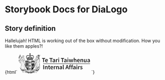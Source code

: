 

# Storybook Docs for DiaLogo

<Meta title="govtnz-import" />

## Story definition

Hallelujah! HTML is working out of the box without modification.
How you like them apples?!

<Preview>
  <Story name="DiaLogo" height="100px">
    {html`
      <svg
        class="g-dia-logo example"
        focusable="false"
        height="64"
        role="img"
        width="223"
        xmlns="http://www.w3.org/2000/svg"
      >
        <title>Te Tari Taiwhenua Department of Internal Affairs</title>
        <path
          d="M23.6 12.6c.3 0 .5-.2.7-.3l.1.7c-.5-.2-1 .2-1 .6 0 .4.2.5.3.7l.3.1c.4 0 .6-.2.8-.4v.2c0 .1-.3.1-.3.3.2.5.5 1 .6 1.6-.3.3-.1 1 .5.9l.8 1.9-.5 1.3c.4.3 1 .4 1.5.7v.3a27.4 27.4 0 019-1.4c2.6.2 4.8.7 6.8 1.4l.1-.2.8-.3.7-.4-.5-1.3v-.2l.9-1.7c.4 0 .6-.1.6-.5l-.2-.4.7-1.6-.4-.3.1-.2c.1.3.4.4.7.5.8 0 .9-1.3.2-1.5h-.6l.2-.6.5.2c.5 0 .7-.2.8-.6 0-.7-.7-1-1.2-.6v-.7c.4.3 1 0 1-.6 0-.5-.2-.8-.8-.8-.3.1-.4.3-.5.5l-.3-.6c.9.2 1.2-1 .5-1.4a2 2 0 00-.5 0c-.3 0-.5.3-.6.7L45 8c.4-.1.6-.3.6-.7 0-.7-.8-1-1.2-.5a1 1 0 00-.1.8l-.8-.2.3-.2c.2-.5 0-1.1-.5-1.2-.5 0-.7.3-.8.6 0 .4.1.6.2.7h-.8c.3-.5.1-1.1-.4-1.2-.5 0-.7.3-.8.6 0 .4.1.6.2.7l-.7.2c.3-.6 0-1.2-.7-1.2-.4.1-.7.6-.5 1.2l.4.3-.9.3c0-.2.2-.5 0-.8 0-.1-.2-.3-.4-.3-.5-.1-.8.2-.9.6 0 .4.3.6.5.8l-.6.1c-.2-.4 0-.8-.1-1.2l-.2-.2c.3-.3.5-.7.5-1.2 0-.9-.4-1.3-.9-1.6h.3l-.2-.4c-.2-.3-.5-.8-.4-1.3l.8.2.8.5V1.1c-.2 0-.3.2-.4.3l-.5.3-.8.1.2-.8.8-1h-2.5-.4l.2.3c.4.4.8.8.8 1.5-.5 0-.9-.2-1.2-.3l-.4-.4v2.4c.4-.3.9-.8 1.6-.7 0 .4-.2.6-.3.9l-.2.4-.3.3h.3c-.4.4-.8.8-.8 1.5s.2 1 .5 1.4c-.4.2-.1 1-.3 1.4a2 2 0 01-.7-.2c.4-.1.7-.6.4-1-.3-.6-1.2-.4-1.3.1l.1.7-.9-.3.5-.5c0-.3 0-.7-.2-.9-.4-.2-1 0-1.1.3-.1.2 0 .6 0 .8l-.6-.3c.1-.2.3-.6.1-1l-.2-.1-.3-.2c-.7 0-1 .7-.7 1.2a7 7 0 01-.7 0l.2-.6c0-.4-.3-.7-.8-.7-.4 0-.7.6-.5 1 0 .2.2.3.3.4l-.8.2c.2-.5 0-1.1-.7-1-.4 0-.7.3-.6.8 0 .3.3.5.6.6l-.6.5c0-.4-.2-.6-.5-.8-.6 0-.8.2-1 .5 0 .7.4 1 1 1 0 .2-.2.4-.3.5-.2-.2-.4-.4-.9-.4-.3.1-.5.4-.5.8s.3.7.8.6h.3v.6c-.5-.3-1.1-.1-1.3.3 0 .6.2.9.6 1zm4 7.9l-1.2-.5.5-1.1c.4 0 .8.2 1.1.4 0 .4-.2.8-.4 1.2zm2.7-1c-.2-.4-.3-.9-.3-1.4l2-.4.3 1.4c-.7.2-1.4.4-2 .4zm5-.4l-.6-.5c-.2-.1-.5-.2-.7-.5l1.3-.9 1.4 1-1.3.9zM35 9.9V9c-.2-.2-.1-.8.1-1l-.2-.6c.2-.6 1.4-.5 1.2.3l-.2.3c.2.3.3.7 0 1 .2.3.3.7 0 1 .2.2.3.5 0 .8l.2.3c0 .5-.4.8-.8.7-.4 0-.5-.7-.3-1-.2-.2-.1-.7 0-.9zm.1 4.8c-.1-.2 0-.6.3-.6.3-.1.4 0 .5.3 0 .5-.5.6-.8.3zm5.4 5l-2-.6.4-1.4 2 .5c0 .5-.3 1-.4 1.4zm2.7.9c-.2-.4-.4-.7-.4-1.2.4-.2.7-.4 1.1-.4l.5 1-1.2.6zm-6-8.7l-.2-.1V9.4c.8-.3 1.6-.4 2.2-.7.7-.3 1.4-.6 2.3-.7h.8c.7 0 1.5.2 2.2.5.9.5 1.5 1.4 1.6 2.7 0 1.2-.2 2-.6 2.9l-.6-.2c.2.5.4 1 .4 1.7l-.1.4c-.5-.2-.8-.6-1-1l-.1-.3c-.3.1-.3.5-.5.8-.1.5-.5.9-.6 1.3.4-.1 1.3-.2 1.8 0-.4.8-1.3 1.4-2.5 1.1-.6-.2-1.1-.5-1.2-1.2.3 0 .5-.6 0-.7.1-.3.6-.8 1-.4-.1.3-.5.7-.2 1 .4-.4 1.1-.6 1.4-1.2.3-.8 0-1.7-1-1.5l-.4.2.2-1.3c0-.6 0-1.1-.4-1.5l-.4.2c-.5.6-1 1.2-1 2.2-.2 0-.2-.3-.3-.4-.3-.3-1-.2-1.3.1l-.3.7c0 .9.5 1.2.7 1.9.4-.1.3-.6.4-1 .1-.1.3 0 .5.1v.7c-.4-.2-.5.4-.2.5-.4.7-1.6 1.1-2.6.8-.7-.4-1-1.1-1.1-2 .8 0 1.3.4 1.8.8l.1-2.8c-.2 0-.3.3-.5.3l-.6.4c-.2 0-.5.2-.9.1 0-.9.7-1.5 1.2-2zM36 5.6l.6.1c.1 0 .4 0 .4.3-.4 0-1 0-1.2-.2V4.5h.2v1.1zm0-3.4l-.1.3c-.2.3-.7.2-.7-.2s.6-.5.7-.1zm-2 3.7c.1-.3.7-.2 1-.3.2-.3 0-.8.1-1.1 0-.1.2 0 .2 0v1.3l-.8.1c-.2 0-.4.1-.4 0zm-8.6 3.6c.6-1.1 1.9-1.6 3.6-1.6l1.5.2c1 .5 2.2 1 3.5 1.2v2.5h-.2c.5.6 1.1 1.1 1.2 2.1-.9 0-1.4-.4-2-.8v2.8c.5-.4 1-.9 2-.9 0 .4-.2.8-.4 1-.1.4-.4.7-.6.9-.3.2-.7.3-1.2.3-.7-.1-1.3-.3-1.7-.9 0 0 .2-.1.2-.3 0-.2-.2-.3-.4-.3 0-.3.1-1 .6-.7 0 .3 0 .8.3 1l.2-.5c.3-.4.6-.7.6-1.3-.1-.6-.4-1-.8-1.1h-.6l-.5.5c0-.5-.2-1-.5-1.4-.2-.4-.4-.8-.9-1-.2.1-.2.4-.3.7l-.1.9c0 .4 0 .8.2 1.2-.6-.5-1.7 0-1.6.9l.1.4c.3.7 1 .9 1.5 1.3V16c0-.2-.3-.4 0-.7.4-.1.6.3.7.6-.4 0-.3.6 0 .6-.1 1-.8 1.3-1.8 1.3-.9 0-1.5-.5-1.8-1.2.5-.2 1.3-.1 1.7 0l-.3-.8c-.3-.4-.4-1-.7-1.3l-.2.5c-.3.3-.6.6-1 .7v-.6l.2-1 .2-.4-.6.2c-.4-.6-.5-1.5-.6-2.4 0-.9.2-1.5.5-2.1z"
          fill="currentColor"
        ></path>
        <path
          d="M66.8 43.7v.3h-.2c0 .1.1.3 0 .4h-.1v.2h-.2v.3H66v.3H66v.3h-.2v.3l-.2-.1c0 .1.2.3.1.4-.1 0-.2-.2-.3-.1l.1.3v.1l-.4-.1c0 .1 0 .3.2.4l-.1.2c-.2 0-.2-.3-.5-.3 0 .2.1.5.3.6l-.1.1c-.2 0-.3-.4-.5-.4l.1.6.2.1-.2.1c-.2-.1-.2-.4-.5-.5l.1.7.2.1c0 .1 0 .2-.2.2-.2-.2-.2-.6-.5-.7l.2.9h.1l-.1.3-.2-.2-.1-.3c-.2-.1-.1-.4-.4-.5l.1 1 .3.3-.2.2-.2-.1v-.2c0-.2-.2-.3-.3-.5 0-.1 0-.3-.2-.3v1h.1v.2l.3.2-.3.3-.2-.2v-.1-.2l-.1-.2-.4-.8V49.8c0 .2.2.2.3.3 0 .2-.2.3-.3.3l-.2-.2s.1-.1 0-.2v-.3-.1-.1l-.1-.1v-.1c-.1-.3-.1-.7-.3-1-.2.3 0 .7-.2 1 .1.2 0 .3 0 .4l.1.3-.1.1.1.3h-.1c0 .3.2.3.3.4l-.4.3v-.3h-.2l.1-.4h-.2l.1-.4h-.2v-.3-.2-.2l-.1-.3-.2-.5-.1-.2c-.2.3 0 .7-.1 1v.8c-.7-.9 0-2 .1-3l1.6-1-1.2-.3-1 1.6-1.4-.2-1 1.4c-.4 0-.7-.3-1-.4v.9h.3l-.1.9v.9l-.1.1c0 .2.2.2.1.3h-.2c0 .4.3.5.3.6h-.3c0 .3.2.5.3.7h-.3c0 .3.4.4.6.7-.4.1-.7.3-1.1.3 0-.1.4-.3.4-.6h-.4c.1-.2.3-.3.3-.6h-.4c.1-.2.3-.4.2-.6h-.2l.2-.4c-.1-.1-.2 0-.2-.2V51v-.1-.3h-.1v-.2l-.1-.4c0-.2 0-.6-.2-.7h-.1v1H55v.3.3H55l.1.4c-.3 0 0 .4 0 .5h-.2c0 .3.2.4.3.6h-.3c0 .3.2.5.3.6h-.4c0 .4.4.5.6.8a5 5 0 01-1.3.3c0-.2.4-.3.4-.6-.1-.1-.2 0-.4 0 .1-.2.3-.3.3-.6H54l.2-.6-.2-.1.1-.4-.2-.1.2-.3h-.2l.5-.7c0-.2 0-.4-.2-.6v-.7-.5c0-.6 0-1.2.3-1.9V47c.4-1 1-2.9.6-4.7h-.2l-.2.1c.3 1.7-.3 3.5-.6 4.4v.2c-.3.7-.3 1.4-.4 2v.4l.1 1 .1.3c0 .2-.2.4-.3.4l-1.2.4c-.4.4-.6 1-1.4 1.1l-.5.5c-.2 0-.5 0-.4-.2.1 0 .4.2.4-.1l-.2-.3.3-.4c-.3 0-.3.6-.6.5 0-.2.3-.3.2-.5-.1 0-.1.2-.3.2 0-.2.3-.2.3-.4H50l.3-.2v-.2l.2-.1 1.4-1.4c.5-.3.5-.6.5-.8l.1-.3c.2-.5-.1-3-.2-3v-.6a21 21 0 00-.2-2v-1.7h-.2s-.2 0-.2-.2c.1-.1.2-.5 0-.6l-.1.8h.2-.2v1.9a31.3 31.3 0 01.3 2.5c.1.6.3 2.5.2 2.7l-.1.4c0 .2 0 .3-.3.5l-1.3 1.2.1-.1-.1-.2v-.1-.2-.1-.2l-.1-.4-.1-.2-.2.1c.1.2-.1.2 0 .4h-.1c0 .2-.1.3 0 .4-.1 0 0 .3 0 .4h-.2l.1.3h-.1l.1.4h-.2c0 .3 0 .4.2.5l-.3.1c0 .3.1.3.2.5h-.4l-1-.1c.1-.2.3-.7-.2-.6 0-.2.3-.3.2-.5h-.2l.2-.4-.2-.1.1-.3-.2-.1.1-.2-.1-.2v-.2-.2c-.1-.1 0-.5-.2-.7-.2.2-.2.4-.2.6-.1 0 0 .3 0 .4v.1l-.1.2v.2c-.1 0 0 .3 0 .4l-.1.1.1.3-.2.1c0 .3.2.4.2.5l-.3.1.2.5-1.3.1c0-.3-.1-.3-.3-.3l.2-.5-.3-.1.2-.4h-.2v-.3-.1-.2l-.2-.2.1-.2h-.1v-.2-.1c0-.2-.1-.2 0-.4-.2 0-.2-.1-.2-.2l-.2.2v.2 1.1c-.2 0 0 .3 0 .4H45l.1.4-.2.2c0 .2.2.3.3.4l-.3.1.1.4a5 5 0 01-1.1.3v-.3h-.4c0-.2.3-.3.2-.5h-.2v-.4l-.1-.1c0-.2 0-.3-.2-.4a.2.2 0 000-.3c1.8-1.5 3.3-3.3 4.4-5.4l.5-1.2.6-1.1.6-1.1 1.3-2.6.8-1.8v3.5s-.1.2 0 .2c.2-1.1 0-2.5 0-3.8l.4-.6v1.5c0 .3-.2.6 0 .8.3-.2 0-.7.2-1v-1.7l.2-.5V35.8l.8-1.4c0 2.4 0 5-.2 7.3.2-.3.1-.9.2-1.3v-.8-.2-.7V37v-2.5-.3l.4-.8V35c.3 0 .2-.2.2-.4v-1.3c.3 0 .2-.3.4-.3-.3 2.2 0 4.8-.2 7.3v1.7c.2-1 .1-2 .2-3.1v-4.6-.1l.4-1c.1-.4.4-.7.3-1-.2 0-.2.2-.3.4l-.4.9v-1l.4-.9s.3-.2.2-.3l2-4.5c.4 0 .8 0 .8-.4.2 0 .4-.3.4-.6a.5.5 0 000-.7c.3-.2.2-.6 0-.7 0-.5.4-1 .6-1.6l.4-.8c.2-.2.2-.6.5-.7 0 .1 0 .3.2.3h.1c0-.4-.2-1 0-1.2l.1 1h.2v-1.6c.2-.3.2-.7.5-1 0 .7.4 1.3.3 2v.1c.3 0 .3-.3.3-.6l-.4-2 .4-.6.5 2.7h.1l.1-.3c0-.8-.3-1.5-.5-2.2v-.5-.2l.1-.2c.8.5.5 2 1 3v-1c-.2-1-.2-1.8-.7-2.3l.3-.2c.7.5.9 1.4 1.1 2.2.2.1.1.5.4.4l-.2-.6c0-.2 0-.4-.2-.6-.1-.7-.4-1.2-.8-1.6-.1 0-.2 0-.2-.2 0-.1 0-.2.2-.3l.5.5.1.1.3.4c.4.3.6.7.8 1.1.2.2 0 .7.3.8l.1-.1c0-1.2-.9-1.8-1.4-2.5l.8.5.4.6.1.2.2.5.1.9c-.2.3.2.6.2 1 0 0-.1.3 0 .4.2-.1.2-.4.1-.7l.1.1.2.7-.1 1-.2.7v.5c.2 0 .1-.2.1-.3l.1-.5v.5l.2 1.8a21.7 21.7 0 00-.2 2.5l-.1 3.2a53.1 53.1 0 00.6 8.3V41s0 .2-.2.2v-1H65c0 .4-.1.9-.4 1.2v.1l-1.7.8-1.7.7-1.5.9-1.5.9.1-1.3.1-.6-.1-.5c-.1 0-.2.1-.1.2-.2.5-.5.8-.6 1.4v.7c0 .1 0 .3.2.2.1-.1 0-.5 0-.8 0-.3.2-.7.4-1l-.2 1.7h.1c-.5.3-1 .7-1.7.8l.2-.4c0-.2.2-.3.1-.4-.2 0-.2.2-.3.3l-.3.7-.2.5c-.1.1-.2.3 0 .3s.1-.4.3-.4v.3l.3.1 1.1-1.4 1.3.2c.4-.4.7-1 1-1.6l1.3.4.5-.8.5-.7 1.5.5c.4-.5.5-1 .8-1.5l1.2.5v-1.6h.2v-.1h.1v-.8-1.5-.3-.5-.1l-.1-.8-.2-1.3-.2-.6h.1c.2 0 0-.4 0-.6l-.1-.3v-.1-.9a20.8 20.8 0 01-.1-1c.1 0 0 .4.2.3 0-.5 0-1-.3-1.5a113.1 113.1 0 010-1.6c0-.5.3-1.2.1-1.7v-.8a52.4 52.4 0 01.4-2.1l-.1-.7v-.1l-.2-1.5v-1.7h.1V20c0-.2 0-.3-.2-.4l-.2-.6a4.8 4.8 0 01-.4-1.5l.1-.1a3 3 0 00-.4-.9l-.4-.4-.2-.2-.3-.2h.4c.4.3.8.5 1 .8l.2.2.1-.1c-.4-1-1.5-1.3-2.8-1.4h-.2l.1-.3v.3l.6-.6c.4.6.8.6.8.6h.3V15c0-.3.2-1.3.4-1.5.2-.2.2-.6.3-1 0-.4-.2-.7-.4-.9l-.2-.3.5-1c.1 0 .5-.2.5-.4v-.2l.1-.7h.2V9c.2-.2.1-.3 0-.5a7 7 0 001.2-2.3L66.6 5h-.2c0-.1-.1-.1-.2 0-1 .1-1.6 1.6-1.9 2.5a3.4 3.4 0 01-.2.4l-.2-.3-.3.8h.1l-.2.2c-.2.1-.3.4-.3.5l-.2.3v.5l-.4 1a3 3 0 00-1 .4v-.7l-.1-.8c.4-.1.6-.4.8-.7V8l1.4-1.3c.7-.6.4-1 .2-1.3-.3-.4-.8-.3-1-.2h-.1l-1.4 1.6.6-1.1c.2-.7 0-1-.6-1.2h-.5c-.4.2-.6.8-.6 1l-.7 2c-.5-.1-2.2-.5-4 1 0 .1-.2.5 0 .8l-.3.4c-.2.2-.5.6-.3 1-.4.5-.8 1-.7 1.4 0 .2.1.3.2.3v.3l.1.7v.6c.2.3.5.6 1.6.5l.1.5v.3l-.5.2a40.9 40.9 0 01-1.6.6c-.5 0-1.1 0-1.5.2-.6.3-1.1.8-1.8 2.1l-1 1.4a18.9 18.9 0 00-1.3 2c-.2.2-.6.7-.5 1.4h-13a60.2 60.2 0 00-6.9 0L28 23c-.6-.4-1.5-.6-2.2-.8h-.6s-1 .3-2.1.1c-1.4-.2-2.8-.2-3.2-.1V22a9 9 0 01-1-2.8 3 3 0 00-.3-.5v-.6l-.9-1.4c-.6-1.1-1.2-1.4-1.3-1.4l-1.6-.7.2-.7c.3 0 .7.2 1 0 .3-.3.3-.7.3-.8l.2-.3v-.4-.3c.3 0 .4-.1.5-.3v-.3l-.3-.6v-.2c.3-.4.2-1 .1-1.4.2-.1.3-.3.3-.5.1-.4 0-.6-.1-.8-.2-.2-.5-.2-.8-.2-.4-.3-.9-.3-1.3-.2h-.2c-1.1-.6-1.7-.4-1.9-.3-.2 0-1 .3-1.3 1.5-.3.2-1.1 1.1-.7 3.4-.4.3-.5.8-.4 1.2.1.3.5.7 1 .5l.3-.2-.2.3-1.8.6-4.5-9.3.1-.4-.2-.4h-.7c-.7.2-.8.8-.8.8 0 .3.2.5.5.6L3.2 7A21 21 0 000 13.5c0 .8.2 1.5.6 2l1 1.7h.1v.2l-.1.6-.2.7-1 3.8c-.1 1.6 0 2 .9 3.2l2.2 2.5c.4.5.8.9.9 1.5.1.7.5 1.3.8 1.4.3.2.7 0 1-.4l.1-.6.2-.6v-.2c0-.2 0-.3-.2-.5a2.7 2.7 0 01-.7-.8l-.2-.6c0-.4.4-2.5.8-3.5.5 0 1.9-.2 3.2-.8.2.6.5 1.2 1 1.6v.2l-1.1 2.5c-.3.6-1 2.4-1.1 4.9a266 266 0 000 4.8l-.3 1.3-.3 1.4V47l.1 1.3-.2.3v.2h-.2s-.2 0-.1-.2l.2-.2.1-1c-.2.1-.2.5-.5.7l-.1.3c0-.1-.2-.1-.2-.3H7l.2-1c-.3.2-.4.6-.6.8l-.1-.2c.2-.1.3-.6.3-.8-.3 0-.3.4-.6.5v-.2l.2-.6c-.2 0-.3.3-.5.4l-.1-.2c.1 0 .3-.4.2-.5l-.4.2-.1-.2c.2 0 .1-.2.2-.4l-.4.2V46v-.4s-.2.2-.3 0l.2-.2h-.3v-.3h-.2l.1-.2h-.2v-.3h-.2v-.3l-.2-.1V44H4v-.3l-.2-.1v-.2l-.4-.2s.2.2.1.4h.2v.3l.2.1v.2l.2.1v.2l.1.1v.2s.2 0 .2.2c0 0-.1 0 0 .2h.1v.3h.2c0 .1-.2 0-.1.2l.3.1-.3.2c.1.2.5 0 .5.2l-.3.3h.5v.2c0 .1-.3.1-.3.3h.6c0 .3-.4.3-.4.5l.7-.1v.1c0 .2-.5.2-.6.4h.9l.2.1c-.3.2-.7.2-.9.4h1v-.1l.2.1c-.3.3-.7.3-1 .6h1.1c.1 0 0-.2.2-.2l.3.3h-.4l-.9.5c.3.2.8 0 1 0H7.4l.2-.2c.1 0 .2 0 .3.2l-.2.3h-.2l-.2.2H7l-.4.3-.3.2c.3 0 .7 0 1-.2h.2l.3-.2c0 .2.1.2.2.3v.2h-.2l-.1.1-.4.2c-.2.1-.3.3-.5.3 0 .1-.3.1-.2.3l.9-.2h.1c.2 0 .2-.2.2-.2h.5l.2-.2.1.1.2-.5.5.4h-.3v.3h-.3v.2h-.4v.2h-.2v.2h-.3v.1h-.2l-.8.7 1-.3h.2l.2-.2h.1l.2-.1s0 .1.1 0c.2 0 .2-.1.3-.2l.1.1c.2 0 .2-.2.3-.2l.2.1c.2-.1.2-.3.2-.6l.2.1c-.2.2-.4.8-.2 1-.2 0-.4 0-.5.2 0 0 .1.1 0 .1l-.3.1v.2h-.2v.2h-.2c0 .2-.1.2-.2.2-.1.4-.6.4-.7.8l.4-.1.3-.2h.3v-.2H9l.1-.1h.2l.1-.2h.2l.2-.2h.2l.2-.3c.1 0 0 .2.2.2.1 0 0-.2.2-.2.2.1.5.1.6.3-.2 0-.5 0-.6.2l.1.1c-.1.1-.3 0-.4.2v.1l-.2.1v.2h-.2v.2c-.3 0-.2.2-.4.2v.1c-.2.1-.4.3-.5.6.3 0 .5-.2.7-.4h.2c.1-.2.2-.2.3-.2l.1-.2h.2l.2-.2s0 .1.2 0l.1-.2h.2c.2 0 .2-.3.3-.4 0 0 0 .2.2.2s.2-.3.3-.5c0 .1 0 .2.2.2.2-.1.1-.5.2-.8l.8.4-.6.1c0 .2.2.2.3.3-.3 0-.6 0-.7.2 0 .1.2.1.2.3-.2 0-.5 0-.5.2v.2h-.3v.3s-.2 0-.3.2v.1l-.2.1v.1l-.1.2-.2.2-.4.5v.2c.3 0 .4-.3.6-.3v-.2h.3l.3-.3.1-.2h.2l.1-.3.2.1.2-.4.2.2.2-.6c.1 0 .1.2.3.2.2 0 .1-.4.2-.6l.3.3v-.9c.3 0 .4 0 .6.2l.5.1c-.2.1-.6 0-.6.3l.2.2c-.2 0-.5 0-.5.3l.2.2c-.2.1-.5 0-.6.3l.2.2c-.2 0-.4 0-.4.2v.2s-.2 0-.2.2v.2h-.2v.2h-.1v.3c-.1 0-.2 0-.1.2-.2 0-.3.3-.4.5v.1c.2 0 .2-.1.3-.2.2 0 .3-.1.3-.3l.2-.1h.1l.1-.2h.1V56h.3v-.3h.3l.1-.4.3.2-2.1 3c-.2.6 0 1 .2 1.4.4.5 1 .9 1.8 1h.4c.3 0 .5-.2.7-.3l.7-1s0-.3.2-.3c1 .7 2 1.5 3.6 1.7.7 0 1-.4 1.3-.8v-1.5c.3 0 .2-.4.2-.6.1 0 .2.1.4 0v-.6s.1.2.3.2c.2-.2 0-.8 0-1l.4.3c.2 0 .2-.3.2-.5h.5v.1c0 .2.2.1.3.2-.2.2-.6.3-.7.6l.3.2c-.2.1-.5.1-.5.4l.2.2c-.2 0-.5 0-.5.3l.2.2c-.2 0-.3 0-.4.2l.1.2-.2.1v.2l-.1.2v.2c-.2 0-.1.2-.3.3v.1l-.1.4v.2h.2c0-.3.2-.2.2-.4h.1v-.2c.3 0 .2-.2.2-.3h.2v-.2h.2l.1-.3h.2V59l.2.1c.3 0 .1-.4.2-.5h.2c.2 0 0-.4.1-.6l.3.2c.3-.2.2-.6.2-1 .2.1.2.3.4.3.2-.1.1-.5.2-.8l.3.2v.3l.3.2c-.3 0-.6.2-.8.5l.3.2c-.2 0-.5.1-.6.3 0 .2.2.2.2.3-.2 0-.4 0-.5.2l.2.2c-.1.1-.3 0-.4.2l.1.2c-.2 0-.3.2-.2.4l-.2.1v.2H23c0 .3-.2.2 0 .4-.2 0-.1.2-.3.3v.3l.3-.1c0-.2.2-.2.2-.3h.1v-.2h.2v-.2h.2V60h.2l.2-.3h.1l.1-.4.2.2h.1V59l.3.1c.3 0 .1-.4.2-.6.1 0 .1.2.3.2.2-.2.2-.6.2-1l.4.4c.3-.1.2-.7.2-1l.4.4.2-.2.3.1-.5.4c0 .2.2.2.3.3-.2.1-.6.1-.7.4l.3.2c-.2.2-.5.1-.5.4l.2.2c-.2 0-.4 0-.5.2l.2.2-.3.2v.2l-.1.1v.2l-.2.1v.2c-.1 0 0 .2-.2.3l-.2.4v.2h.2c0-.2.2-.2.3-.4.1-.1.3-.1.3-.4h.1v-.2h.3v-.3h.2V60h.3c.1 0 0-.4 0-.4h.3c.2 0 .1-.4.1-.5l.3.1c.3 0 0-.6.2-.8 0 0 .1.2.3.2.3 0 .1-.5.2-.8l.3.2h.2l.3.1c-.2.2-.6.1-.7.4 0 .2.2.1.3.2-.3.1-.6.1-.7.4l.2.2c-.2 0-.4 0-.4.2v.3s-.3 0-.3.2v.1l-.2.2v.1l-.2.1c0 .1.1.1 0 .2v.3h-.2l-.3.6v.1h.2l.2-.2h.1l.2-.4h.1l.1-.1h.2v-.3h.2l.1-.3s0 .1.2 0l.1-.3h.2c.2 0 .1-.3.2-.4l.3.1.2-.7s0 .2.2.2c.3 0 .2-.5.3-.7l.3.3.1-.1c.1 0 .2 0 .3.2-.3 0-.6 0-.7.3l.3.2c-.2 0-.6 0-.6.3l.1.2-.4.1v.3h-.2v.3h-.2v.2h-.2v.3l-.2.2c-.1.3-.4.3-.4.7.3 0 .3-.2.5-.2 0-.2.2-.2.2-.3.1 0 .2 0 .2-.2h.1l.1-.2h.2V61h.3v-.3h.3l.1-.4c.4.4.4-.2.5-.5l.2.3c.3-.1.2-.4.3-.7l.2.3.2-.1.2.2c-.2 0-.5 0-.5.3l.1.2c-.2 0-.5 0-.5.2v.2H30v.3h-.2v.3h-.2v.2h-.2v.2l-.6.7v.1c.3 0 .5-.2.7-.4.1 0 .1-.2.3-.1v-.2h.2l.1-.2h.2l.1-.3.2.1c.1 0 0-.3.2-.3h.2l.2-.5c.1 0 .1.2.3.2.2 0 .1-.4.2-.5 0 .2.4.1.5.4l-.5.1v.3l-.4.1v.2H31v.3h-.3v.2h-.1l-.2.2v.2c-.3.2-.6.3-.7.7.4 0 .6-.4 1-.5.1-.1.1 0 .2 0l.1-.3h.2l.1-.2.2.1.2-.3.1.1c.2-.1.2-.3.3-.4l.2.1c.2 0 .2-.3.3-.4l.4.4-.5.1.1.2s-.2 0-.3.2v.2H32v.2h-.3v.2c-.3.4-.6.6-.7 1 .3 0 .4-.4.8-.4V63h.1l.1-.1h.1l.2-.2h.1l.1-.2h.2l.2-.3h.2c.1 0 0-.2.2-.3l.2.1v-.4c.3.1.3.4.4.6l.2-.6-.2-.5c.2 0 .5 0 .6-.3h-.1c0-.2.3-.2.3-.4v-.1l.2-.2V60H35.3v.2l.3.2-.1.2.3.2-.1.2c0 .2.4.1.6.2l-.2.5c0 .3 0 .6.2.7.1-.3 0-.6.3-.7l.1.4.2-.1c0 .2 0 .4.2.4l.2-.1c0 .1 0 .3.2.4 0 0 0-.1.1 0l.2.2h.1v.2h.4l.1.2c.3 0 .4.4.7.4 0-.3-.3-.4-.4-.7h-.1v-.2h-.2v-.2h-.2v-.2l-.2-.1V62l-.4-.2.1-.1c0-.2-.3-.1-.4-.2l.4-.4c0 .2.1.4.3.5 0 0 0-.2.2-.2 0 .1 0 .4.3.4h.1s0 .2.2.2h.2c0 .1 0 .3.3.2v.2h.2c.5.1.6.5 1 .5 0-.2-.3-.4-.4-.5 0-.2-.2-.2-.2-.3h-.1V62h-.3v-.2h-.2v-.2l-.3-.1v-.2c0-.2-.2-.2-.4-.2 0 0 .1 0 0-.2 0-.2-.3-.1-.5-.2l.4-.2s0-.2.2-.2c0 .3 0 .5.2.6l.2-.2c.1.2 0 .5.3.5 0 0 .1-.1.2 0l.1.3h.2l.1.2h.2l.1.2h.1l.1.2c.2 0 .2.2.4.1 0 .2.3.3.5.4.2-.2 0-.2 0-.4-.2 0-.2-.2-.3-.2l-.2-.2v-.1l-.2-.1v-.1l-.2-.1v-.2l-.3-.1.1-.2-.4-.2c.1 0 .2 0 .1-.2l-.5-.2s.2 0 .2-.2c-.1-.2-.4-.2-.6-.2l.3-.2h.1l.3-.2c0 .3 0 .6.2.7l.2-.3c0 .3 0 .6.3.7 0 0 0-.2.2-.2l.1.5.2-.1c0 .1 0 .3.2.3h.2v.3h.2v.1h.2c0 .1 0 .2.2.2.1.3.4.3.5.5h.2c0-.2 0-.3-.2-.4 0-.1 0-.3-.2-.3l-.2-.4h-.2v-.2l-.2-.1v-.2l-.3-.1c.3-.2 0-.4-.3-.4l.2-.2c-.1-.3-.4-.3-.7-.3.2 0 .3-.1.3-.3 0-.2-.4-.2-.6-.3.1 0 .2-.2.4 0l.3-.3c0 .2 0 .7.2.7s.2-.2.3-.2c0 .3 0 .6.2.7l.3-.1.1.5c.1 0 .2-.1.2 0l.1.3h.2l.1.3h.2v.2h.2v.1h.2c0 .3.2.2.2.4.2 0 .2.3.5.3v-.2c-.2-.2-.1-.5-.4-.6 0-.2-.2-.2-.1-.4l-.2-.2v-.1l-.3-.2.1-.1c0-.2-.2-.2-.3-.2v-.2c0-.2-.2-.2-.3-.3l.1-.2c0-.3-.4-.2-.6-.4.1 0 .2 0 .3-.2-.1-.3-.5-.2-.7-.4l.3-.1h.1l.4-.2.1.8.4-.2c0 .3 0 .7.2.8l.3-.1v.6h.3v.4h.3v.3h.2v.3h.2l.1.2h.2l.1.4c.2 0 .3.2.4.3h.1v-.2c-.1-.2 0-.5-.3-.7v-.2h-.2v-.2l-.1-.2V60s-.2 0-.3-.2l.2-.1c0-.2-.3-.2-.4-.3l.2-.2c-.1-.2-.3-.3-.5-.3l.2-.2c0-.3-.4-.4-.7-.5.2 0 .4 0 .4-.2 0-.4-.5-.4-.7-.5l.5-.2s0 .3.2.3.2-.2.4-.4c0 .3-.1.9.2 1 .2 0 .2-.3.3-.3 0 .3 0 .8.3 1l.3-.3c0 .3-.1.6.1.7l.3-.1.1.5h.2l.1.3h.2l.1.3h.2v.2h.2v.2l.2.1v.2h.2c0 .1.2 0 .2.3h.2v-.2c-.1 0 0-.2-.2-.3v-.2l-.1-.2-.2-.1V60L47 60v-.2s-.2 0-.2-.2v-.1l-.3-.2.1-.2c0-.2-.3-.2-.4-.3l.2-.2c0-.3-.4-.2-.6-.4.1 0 .2 0 .3-.2-.1-.3-.6-.3-.8-.5.1 0 .4 0 .4-.3l-.1-.1c.1-.1.2-.3.4-.3v.9c.3 0 .3-.2.5-.3 0 .3-.1.8.1 1l.4-.2v.6h.3l.1.5h.2l.1.4s.1-.1.2 0c0 .2 0 .3.2.2v.3h.2v.2l.2.1v.1h.1c0 .3.2.3.2.4h.3v-.3l.2.2.2.2.3.1H51l1.6-.7 1.3-.8c.4.7.7 1.5 1.7 1.6 1.3-.2 2.1-.7 2.4-1.8v-.3c-.8-1.5-1.8-2.7-2.6-4l-.7-.4v-.2l-.7-.2 1.4-.4c0 .3-.2.8 0 1 .2 0 .2-.2.3-.3 0 .3 0 .6.2.7l.2-.2c0 .4.1.8.4.5 0 .2 0 .4.2.4h.2c0 .2 0 .4.2.3v.2h.2l.1.2h.2l.1.2v.2c.3 0 .4.3.6.3v-.1c-.1-.2-.1-.5-.3-.6a.2.2 0 00-.1-.2l-.2-.3-.2-.2V56s-.2 0-.2-.2v-.1c0-.2-.2-.1-.3-.2l.1-.2c0-.3-.3-.2-.5-.3l.2-.2c0-.3-.4-.2-.6-.4l.3-.1c0-.3-.5-.2-.6-.3.3-.1.7-.4 1-.3 0 .2-.1.7 0 .8.2 0 .2-.1.3-.2.1.2 0 .5.3.6l.2-.2c0 .2.1.4.3.5.1 0 .1-.1.2 0 0 0 0 .2.2.3 0 0 0-.1.1 0 0 0 0 .2.2.2h.2v.2h.2v.2h.2l.2.1c0 .3.4.3.5.5h.2v-.2l-.5-.5-.1-.2v-.1c-.2 0-.2-.1-.2-.2l-.2-.1V55l-.3-.1c.2-.2-.1-.3-.3-.4v-.1c0-.3-.3-.2-.5-.3 0 0 .2 0 .2-.2 0-.3-.4-.2-.6-.3.1 0 .3 0 .2-.2 0-.2-.3-.1-.5-.2l.8-.3c0 .3 0 .7.2.8.1 0 0-.2.2-.2 0 .2.1.4.3.5.1 0 0-.2.2-.2 0 .2 0 .4.3.5l.2-.1.1.3.2-.1c0 .1 0 .2.2.3h.1l.1.1h.2v.1c.5.1.6.5 1 .5 0-.4-.5-.5-.6-.9h-.2v-.2h-.2v-.2h-.3V54l-.3-.1v-.3l-.5-.1.2-.2c0-.2-.4-.1-.6-.2.2 0 .3 0 .4-.2.2 0 .2.2.3.2.1 0 0-.2.2-.2 0 .2 0 .4.3.5.1 0 0-.2.2-.2 0 .1 0 .4.3.4l.1-.1.2.3h.2l.1.1h.2v.2h.2c.4 0 .7.5 1 .4 0-.2-.2-.4-.4-.5L62 54v-.1l-.2-.2h-.2v-.2h-.3v-.2l-.3-.1v-.2c0-.1-.3 0-.4-.2v-.2l-.3-.1v-.7h.3c0 .2 0 .5.2.5l.2-.1c0 .1.1.3.3.3v-.2c.2.1.2.3.4.3h.1l.2.1h.1l.2.1h.2c.3.1.6.3 1 .3-.1-.2-.3-.3-.5-.3 0-.2-.2-.2-.3-.4h-.2v-.1h-.2V52H62v-.2h-.4v-.2h-.4s.1-.2 0-.2c0-.1-.1 0-.2 0 .2-.2.3-.4.5-.4.1.1 0 .4.2.4h.2l.1.1h.2s.1.2.3 0v.2H63l1 .2c-.2-.3-.6-.3-.8-.6l-.2-.1h-.2V51h-.3v-.2h-.3v-.1-.1l.3-.3c0 .1 0 .3.2.4l.1-.1.2.1h.2l.2.1c.3 0 .5.3.8.2-.1-.3-.5-.4-.7-.6h-.2v-.2h-.3V50h-.3l.4-.3.2.3.2-.1h.2c.4 0 .6.2.9 0l-1-.4-.2-.1.3-.3.1.2h1s0 .1 0 0l-.9-.5.2-.2c.1.3.6.2 1 .1-.2-.2-.6-.1-.8-.4l.2-.1c.1.2.6 0 .8 0 0-.2-.5-.1-.6-.4.2 0 .6.1.8 0l-.5-.4.1-.1h.6c0-.1-.4-.1-.4-.3 0-.3.3 0 .5-.2 0-.1-.2-.1-.2-.3l.4-.1s-.2 0-.2-.2h.3l-.1-.3h.2v-.3h.2l-.1-.3.2-.1V45l.2-.1v-.2l.1-.2v-.1l.2-.2v-.1l.2-.2v-.1l.2-.3c-.2 0-.3.3-.5.2zm-16.4 9H50h.3zm14.7-11.4l-.2.1.2-.6v.5zm-12.5 11h-.3c0-.1.3-.4.1-.5 0-.3.5-.3.8-.4l.3.3h-.2c-.1.3 0 .4.1.5h-.2c-.2.2.2.5.2.6h-.3c0 .3.1.5.3.6H53c0 .4.3.5.5.8l-.7.1c0-.2-.2-.3-.1-.6 0 0-.3 0-.3-.2l.2-.4-.1-.1h-.3c0-.2.3-.3.3-.6zm1 2.2v.4l-.5.1-.3-.2v-.2l.9-.1zm-2.2-1.8l.1.2-.4-.1h.3zm-9.9-7H41l-.2-.2.1-.4 2.4-2.3.4.2.3.4-2.5 2.4zm1.3 7.4l-1 .4c0-.2 0-.5-.3-.4v-.5-.2h-.2V52l1.3-.8h.1v.4l.1.4-.2.2c0 .2.2.3.3.4 0 0-.2 0-.2.2v.3zm-3 .6l-.2-.3c0-.3-.1-.4-.2-.5a7 7 0 011.3-.6l.1.1v.5c0 .1 0 .2.2.2l-.2.2c0 .2.2.3.3.4L40 54l-.2-.2v-.2zm1-13.7s-.1 0 0-.2c.3-.5.8-.9 1.2-1.3l1.1 1.1c-.7.7-1.4 1.5-2.2 2.1l-.6-.6c0-.1.3-.2.3-.4s.2-.4.1-.7zm6.2 5c0 .3-.3.4-.6.4h-.1L42 41l.5-.5c.3 0 .3.2.5.3l.3.4.8.7 1.5 1.5 1.3 1.3v.1zm-2.6-3.2l1-1c.3 0 .5.3.6.5l-1 1.1c-.3-.1-.5-.4-.6-.6zm2.2-.2l-1.4-1.4.1-.5 1 .9.8.9a2 2 0 01-.5 0zm1-.2c-.8-.7-1.6-1.4-2.2-2.2l.6-.6c.5.3.8.7 1.1 1 .4.4.8.7 1 1.2l-.6.6zm-.1-1.8l-.5-.5c-.1-.2-.4-.3-.5-.6h.6c.3 0 .4.4.7.6l.6.6-.2.6-.7-.7zm1.8-4.7h-.1c0-.1 0-.3.2-.4-.1-.2 0-.5 0-.8v-8.9l.4.2c.1.1 1 .7 2 .9 0 .5-.5.7-.4 1.3l-.4.5c-.1.2-.4.4-.3.7.2 0 .2-.3.3-.4l.3-.4.5-.8s-.1 0 0 0l.3-.9 1.2.3c0 .4-.3.8-.2 1.2.3 0 .1-.5.3-.6v.4c.3-.2.1-.6.1-1l.7.2.7.2v.1l-.7 1.4-.2-.4c-.2 0-.1.2-.1.3l-.1.4-.2.8-.3.6H53l-.1.6-.3.6-.2.4v.3l-.3.3c0-1 .2-2 .4-3 .1-.3.4-.5.3-.8-.2 0-.2.4-.4.6a3 3 0 00-.2.8v.5l-.2 2.2-.2.3v-.9c0-.2.2-.4 0-.5-.2 0-.1.2-.2.3v1.6l-.2.3c0-1.2 0-2.4.2-3.5 0-.2.2-.2.2-.3l.2-1c.2-.3.4-.5.4-.8-.2 0-.2.2-.3.3l-.2.4c-.4.8-.4 2-.5 3v2.1l-2.2 4V35zM63.1 5.6h.4c.2.3.3.5 0 .8H63c-.5.3-.8.8-1.3 1.2l1.2-1.4v-.4l.2-.2zm.1 8.4l-.5.4-.1-.1h-.1c-.2 0-.3.2-.3.3-.2-.6-.3-1.4 0-1.9s1.2-.6 1.2-1.4c.2.2.2.4.2.6l-.1.7-.5.7-.3.4c0 .1-.2.3 0 .4l.2-.3c.3-.6.8-1 1-1.7l-.1-.4.2.2v.2c0 1-.3 1.4-.8 1.9zm-1.6-.9l-.1.5v-.3l-.2.1v-.2l.2-.7c0-.4.2-.9.5-1l.7-.3h.4l.1.1c0 .4-.2.5-.3.6-.5.3-1 .7-1.3 1.2zm0 1.2c0-.4 0-.6.2-.9.1.4 0 .8-.2.9zm-1.5.4v-.3h.5l.4-.3v.4c0 .1 0 .3-.2.5a.8.8 0 01-.7-.3zm1.1-1.1v-.1zm-1 .8v-.9l.3-.4.2-.1.4-.6-.2.7-.6.9-.2.4zm3-3.7l.7.4-.1.1c-.2-.1-.5-.3-.8-.3l.1-.2zm1-.2l-.8-.4V10h.5c0 .2.2.3.4.4h-.1zm-.9-.2c.3 0 .6.2.8.4l-.2.2-.1-.1-.6-.3.1-.2zm1 2v.3c0 .3 0 .6-.2.8l-.5 1.4-.3-.5v-.1c.4-.6 1-1 1-1.9zm.5-3.8l-.2.7.2.5v.2c-.8-.1-.2-1 0-1.4-.1 0 0 0 0 0zm0 .9l.1-.2v.2h-.1zm.1-.3V9v.2zm1.3-3c-.2.8-.8 1.7-1 2l-.1-.2 1.2-2.6V6zM65 7.6l-.3.1.1-.3c.2-.6.7-1.8 1.3-2.2L65 7.7zm-.4.4l.4-.1.2.3V8.7c0-.1-.1-.4-.3-.5h-.4.1zm-.4.5v.1zm-.2.2c0 .1 0 .1-.1 0h.1zm.2.1l.3-.3v-.2h.2c-.2.4-.3 1-.8 1h-.3l.1-.2c.2-.1.4-.1.5-.3zm-.3.8l.3-.1.5.5h-.4l-.2-.3h-.4l-.1-.2h.3zm-2.1-2h-.1zm0 0h-.2.1zM61 4.9c.6.2.6.3.5.6l-.1.2c-.2 0-.4 0-.5.2l-.2.7-.4.7L61 6l-.2-.6c0-.2.2-.4.3-.4zm-.6 2.8h.3c.5 0 .8.4.8.9l-.2.3-.2.1c0 .1.2 0 .2 0 .3-.2.4-.5.3-.8h.1s.2.4 0 .7c0-.2.1-.3 0-.4 0 .3 0 .5-.3.6 0 .2-.4 0-.4.2h0-.3c0-.3.2-.3.2-.7l-.2-.3h.3v.3c.3-.5-.5-.5-.8-.4l-.1-.1.6-.1c-.1-.4-.6 0-.8 0v-.2l.5-.1zm.1 1.6c0 .4-.3.7-.5 1-.1 0-.3 0-.4.2l.4-.2.6-.7v.3c-.3.8-.7 1.6-1.6 1.9v-.5c.6-.1 1-.4 1.2-.8-.2 0-.3.2-.4.3l-.7.4c-.1-.1-.2-.4-.4-.4-.4 0-.4.3-.7.3v-.4c.4 0 .9 0 1.3-.2H59l-.3.1c-.6 0-1 0-1-.6l.6.2h.7c-.5-.1-1-.1-1.3-.4l-.1-.5c.9.5 2.6.4 3.2-.3 0-.3 0-.5-.2-.6v-.1c.3 0 .4.2.4.5-.1.4-.5.5-.8.7.2.1.3-.1.5-.2zM59.4 9c-.7 0-1.2-.2-1.7-.3.5-.5 1.7-.3 2.6-.3.2.1.3.2.3.5-.5.8-2.6.9-3.2.1.4-.4 1.2.2 1.8.1.5 0 .9 0 1.1-.4-.3 0-.6.3-1 .3zm.2-1l.3.1c.1 0 .2 0 .3.2-.7 0-1.6-.1-2.2.1.3-.4 1-.5 1.5-.5zm-2.4 1a3 3 0 01-.4.1l-.5-.1c.1-.3.3-.4.6-.6l.7-.3-.9.3a2 2 0 00-.5.6h-.3l.1-.2c1.2-1 2.4-1 3-1-.8.2-1.3.7-1.8 1.2zm-2 4.1H55v-.2h.4c0 .1-.1.2-.3.2zm-1.3 15.6l.1-.4-.1.4zm-4.6 10l3.2-6.2 2.8-5.6v-.2-.1.1l.8.1-2 4.2-4 8.2-1.2 2.5v.2l.4-3.2zm8.6-14c-.1.3-.5.2-.6.5l.3-.1c.5.3-.2.5-.4.7h.4c0 .3-.4.3-.6.4l.2.1-.2.2h-.3l-1.4-.2h.2v.1h-.3v-.1l-.8-.3-2.3-.5c-1-.2-2-.8-2-.8-1-.5-1.4-1-1.5-1.5-.2-.5.2-1 .3-1.2l1.3-2c.5-.4 1-1.3 1-1.3.8-1.4 1.3-1.8 1.7-2 .3-.2.9-.2 1.2-.1h.5a36 36 0 002-.9v.4c.1.2.1.6.4.5l-.2-.3v-.8-.6l-.2-.7c.3 0 .7-.1 1-.3-.2-.1-.4 0-.5.1l-.6.1h-.2c-1 .1-1.2-.2-1.3-.3l.1-.4.1-.2c.2 0 .3-.1.4-.3 0-.3-.4-.3-.6-.4l.1-.2h.2c.2 0 .3-.1.3-.3v-.1l-.2-.3-.3.1c0 .2.3 0 .4.2 0 .2-.1.2-.2.3L55 12h-.2-.1c0-.2 0-.4.6-1.1l.1-.1c.1-.1.1-.3 0-.4 0-.1 0-.3.2-.5l.5-.6v-.2h1.2c-.1.2-.3.1-.4.1-.5.2-1 .4-1.1.9.2 0 .2-.3.4-.4.1-.2.3-.2.5-.3h.7v.6l-.7-.2c-.4 0-.6.1-.8.3.5.2 1 .2 1.2.6.2.4-.1.6-.3.8h.4c.2 0 .4.1.3.3-.1.1-.3 0-.4-.1-.2 0-.4.6 0 .8l-.3.2v.5c0 .2.2.3.3.4.2 0 .5 0 .6-.2-.3 0-.6.1-.8 0-.3-.6.4-1.2.7-.6v.1l-.3-.1c-.5 0-.2.6.1.6.2 0 .4-.2.4-.3l-.4.1-.3-.1c0-.1 0-.2.2-.2l.1.2c.2 0 .3-.1.3-.2l-.2-.4.3-.3c0-.1.2-.5 0-.6 0 .4 0 .6-.3.8H57V12c.3.1.6.1.7-.1 0-.3-.3-.5-.6-.5l.2-.5c-.2-.5-.6-.6-1.1-.7.3-.4.8 0 1.3 0 0 .4.5.4.4 1h.2l.5-.2h.3c.3.4 0 1.1-.4 1.4 0 0 0-.1-.2 0l-.1.1c-.2 0 0-.2 0-.3-.3 0-.3.6 0 .6l-.1.1c0 .8.2 1.8 0 2.5-.2.3-.9.5-.5 1 .5-.1.9-.4 1-.8.2-.8.2-1.8 0-2.6v-.1l-.2-.2.3-.2.3-.6c.3 0 .5-.2.8-.3.4-.4.6-.8.9-1.3-.1.7-.4 1.1-.8 1.5-.2.3-.6.4-1 .5.1.1.3 0 .4 0l.3-.1.5-.4c.3-.4.6-.9.7-1.5a2 2 0 01-.4 1.5l.3-.3A4.4 4.4 0 0061 10c.2.5.1 1.2 0 1.6l.2-.6c0 .4-.1.7-.3 1l-.6.8v.1l-.4.4c-.1 0-.2 0-.3 1.6l.1.1v.7c-.1.1-.3.3-.3.5.2 0 .3-.3.4-.4V15l.9.3-1.3 2.5h-.2s-.2.1-.2.3c-.3 0-.6.2-.6.5 0 .1-.2.1-.4 0-.2.2-.4.4-.7.2-.2.2-.2.5-.7.4l-.4.3a1 1 0 00-.7.1h-.1c-.2 0-.2.2-.3.2l-.6.2c-.5 0-.7.3-1.1.3 0-.4.4-.7.4-1-.2 0-.2.2-.4.3l-.2.5c-.4.3-.7.8-.8 1.4l-1.1.8c-.2 0-.1-.3-.3-.3-.1 0 0 .3 0 .4l.2.1.4.2c.3 0 .5.2.7.3.5.6 1 1 1.9 1.3l.8.2c.5-.1.7-.6 1.2-.6v.2c.3.2.7.2 1 .5l.5-.2.2.2zm.3-11.7h.3c.2.8.1 1.9 0 2.6-.2.3-.5.6-.9.6 0-.3.4-.4.6-.7.2-.7 0-1.7 0-2.5zm.5 5.5l.4-.1-.2.5c0 .1 0 .4-.2.4 0-.3-.2-.6 0-.8zm-3.5 5c-.3.1-.1.6-.3.9-1-.1-1.6-.5-2.1-1v-.8l.2-.5V22c.2-.2.2-.4.3-.7.1-.2 0-.6.3-.6l-.1 2.7-.2.5c.3 0 .3-.2.4-.4l.1-.6V22c0-.6 0-1.3.3-1.6v1l.2 1.3c0 .2-.2.5 0 .6.2 0 .2-.4.2-.6l-.1-2v-.2l.3-.2c0 1 .4 1.6.3 2.6 0 .1-.1.3 0 .4.3-.1.3-.4.3-.7l-.3-2.4.4-.2v.8c.2.5.2 1.1.3 1.7 0 .2 0 .5.2.5s0-.5 0-.7c0-.8-.3-1.7-.1-2.5h.2c.2.2.2.7.3 1v2c.3 0 .2-.3.3-.5V21l-.3-1.4.3-.2c.2 0 .2.4.2.6l.1.6.1 1.6h.2l-.7 1.6c-.5-.1-.8 0-1 .2-.2-.2-.1-.5-.3-.7zm0 .8V24c.1 0 .1.2 0 .2zM52.5 23l-.2-.1c0-.8.4-1.4.6-2l.2-.3c-.1.9-.4 1.6-.6 2.4zm4.5-3.5l.3-.3h.2c0 .7.3 1.2.3 2a4 4 0 01-.5 1c-.1-.9 0-2-.3-2.7zm.8.1v-.5c0-.2.3 0 .6 0v.7c0 .3-.2.6-.3.8l-.3-1zM52 22.1l-.1.6-.5-.1.6-.5zm8.7-4.8l-1.1 2.4-1.1 2.3a44 44 0 01-1.2 2.4h-.2l-.7-.2a494.8 494.8 0 014.4-8.8h.1l.5-.8c.2 0 .2-.2.4-.3l.1.5-.2.6-1 2zm1-1.5c0 .2 0 .5-.2.5l.3-.7h.1l-.2.2zm-15 11.3l.3.1c0 .3.2.4.4.6v.2l.2.1.1.3c.2.2.2.3.2.5l.2.3v.4c0 .5.4.8 0 1.2.2.1.2.4 0 .5.2.2.2.6 0 .7H48c-.3-.4.1-1 0-1.4V30v-.6c-.2 0 0 .4-.2.5v1.5c-.1.4 0 .6.2.9-.1.4-.3.6-.3 1.2l.1.9V35l-.3.3-.1-.4-.2.1c0-.3.1-.4.2-.5 0-.4.2-.6.1-1 0-.5-.4-.8-.5-1.4l-.5-.6c0-.3-.2-.3-.2-.5l-.1-.2v-.7c-.1 0 0-.1 0-.2a33 33 0 01-.5-3.6c.1 0 .2.2.5.2.2.2.6.1.6.5zm-.2 8s-.1.2-.3.2v-.4c0-.1-.2 0-.1 0 0-.2.1-.2.2-.3l.2-1c0-.4-.2-.7-.3-1.1 0-.4-.2-.5-.3-.7v-.2c-.2-.1-.1-.4-.3-.5v-.5l.1-.3c.2.1.1.3.1.6l.2.4.1.2c0 .3.4.4.5.7 0 .3.2.5.3.8l-.2.6c0 .4 0 .9-.2 1.1v.3zm-.8-5.5c-.4.2-1 .2-1.4 0 0-1 .2-2.2.4-3.3V26h.5l.4 2.6v.2l.1.9zm-.6-5c.5.1.8.4.8 1 0 .3-.2.5-.4.6-.2-.2 0-.4 0-.7 0-.2 0-.4-.2-.5-.4-.1-.8 0-.8.4 0 .3.2.5 0 .8-.2 0-.3-.4-.4-.7 0-.5.4-.9 1-.9zM41.3 31c.2-.1.2-.5.3-.6v-.2-.6-.5l.2-.4.3-.3V28c.2-.2.3-.6.5-.7l.4-.4.2-.2c.4 0 .4-.3.8-.2.1-.1.4-.3.6 0l-.4 2.9v.1l.2.6s-.2 0-.2.2v.2c-.1.1 0 .4-.2.6.2.5.3 1.2 0 1.6v2.6h-.2l-.1-.5.1-.1-.3.1c.2-.4.2-1 .2-1.5v-1.3l-.6-.6c-.2 0-.2.3-.2.4-.3.3-.3.7-.5 1-.1.1-.2.1-.4 0-.3-.3 0-1.3-.6-1.5-.3.1-.7.1-.8-.2.1-.2.4-.3.7-.2zm1.9 3V35s-.1.2-.3.2v-.5h-.2l.1-.2c.1-.9.3-1.6 0-2.3.2-.2.1-.4.3-.5.2 0 .3.2.4.4-.1.6-.4 1-.3 1.7zm-2.6 3.2h7.5c.3 0 .9 0 1 .2 0 .2-.3.1-.5.1h-.7a265.7 265.7 0 00-7.4 0c-.1 0-.5 0-.5-.2s.4 0 .6 0zm-10 7.8l.1-5.3.1-16v-.1H40V38c-.1 4.8 0 9.7-.2 14.3l-1 .4-1.1.3c-1.2.4-2.5.4-3.7.2-1.2-.2-2.3-.5-3.3-1v-7zm8.7 9.3c-.3.2-.8.2-1.1.3-.3-.1-.3-.4-.5-.6-.2.2 0 .5 0 .7-1 .2-2.4.2-3.5.2-.5-.1-1 0-1.4-.3V54c-.2 0-.2.2-.2.3l-.2.3a5 5 0 01-1.3-.2l.1-.3c0-.2.2-.3 0-.4 0 0 .2-.2 0-.3l.2-.1V53c1.3.4 2.6.6 4 .7h.8l1.1-.3 1-.2c.2 0 .5-.3.8-.2l.1.5v.4l.1.1v.3zm-8.4-1v.3h-.2v.3h-.2v.3a3 3 0 01-.9-.3c0-.2 0-.2-.2-.3 0-.1.3-.1.3-.3l-.2-.2s.2-.1.2-.3v-.1-.2-.2l.8.2.6.3-.2.5zm-1.6-11.8h-.5v.2h-.5l-.4 1.1-.2.1c0 .1.3 0 .3.3h-.2v-.1l-.2.1h-.2l-.2-.1v.1l-.6-.1-.6.2v-.1c-.2 0-.1 0-.1.1h-.5-.1c-.2 0-.2 0-.2-.2l2.5-.2h-.2c0-.6.4-1.1.5-1.7h.3c0 .1-.3.2-.3.6h.1c.2-.2.2-.7.5-.7.1 0 0 .2 0 .2.3 0 .2-.4.4-.4h.2l.3-.3.1.1.2-.2.1.1h.2l.1.4h-.4v.2l-.4.1v.2zm-.1 10.7l-.2.1v.3c-.1.1 0 .3 0 .4h-.3l.1.5a3 3 0 01-1.2-.4l.2-.4-.3-.2c.2 0 .4-.1.3-.4 0-.1-.1-.1-.2 0l.3-.4-.2-.1c.2-.2.2-.4 0-.5h.1l1.5.9-.1.2zm-2-1.2l-.1.1v.3H27v.5h-.2l.1.5h-.2c-.1 0 0 .3 0 .4l-1.3-.3c.2-.2.3-.6 0-.6l.2-.4-.2-.1.2-.4-.2-.1.1-.3-.1-.1s.1-.3 0-.4V50v-.3c0-.2.1-.5-.1-.7l-.2.2v.3l-.1.1c0 .2-.2.3 0 .5l-.2.1.1.3h-.1v.3l-.2.1.2.4c-.4 0-.2.4-.1.5-.3 0-.4.2-.3.4l-1.3-.1c0-.2.4-.6 0-.6-.1-.1.2-.2.1-.5L23 51l.2-.3-.2-.2.1-.2-.1-.1v-.2-.2c-.1 0 0 0 0-.1l-.1-.4c.1-.2 0-.2 0-.4l-.1-.2-.2.2c0 .1-.1.2 0 .4h-.1v.8c-.2 0-.2.3 0 .4l-.2.2.1.3h-.2c0 .3.1.4.2.5-.1.1-.3 0-.3.2l.1.5h-1.4c.1-.1.3-.2.2-.5h-.3l.3-.4-.3-.1c0-.2.2-.2.2-.3l-.2-.2.1-.2-.1-.1V50c0-.2-.1-.2 0-.4h-.2v-.3-.1l-.1-.2-.2.2v.4c0 .1-.1.2 0 .4l-.1.1v.5l-.1.1.1.4H20l-.4-.6-.1-.3c0-.2 0-.4-.2-.5 0-.3-.1-.5-.3-.7a19 19 0 01-.3-2.4 19 19 0 00-.6-4.2l-.3-1.9c-.3-1.9-.1-5.6-.1-5.6v-1l3.3 6.8.5 1v-.1l1 2.4c1 2.7 2.7 5 4.8 6.7V51zm-6.7 1.5a1 1 0 01-.7-.4c0 .2.2.3.3.4 0 .1-.3.2-.1.4h.3l-.1.2h-.3l-.4-.4-.4-.2-.2-.2c0-.2-.2-.3-.3-.4l-.7-.5c-.2-.1-.6-.1-.7-.4v-.2c.1-.6 1.2-.8 1.8-.5l.2.4c0 .2.4.6.6.7l.5.3h-.1c0 .2.3.3.3.5-.2 0-.2-.3-.4-.2.1.2.4.3.4.5zm-.3.3h-.1s.1-.1.1 0zm-2.3.3c-.3.3-.6.5-.7 1l-.3-.1c0-.2.3-.3.5-.4v-.3c0-.2-.1 0-.3 0 0-.2.5-.5.2-.7h-.2c0-.2.3-.3.2-.5l-.2-.1.2-.4H17v-.3l1 .3.1.5H18c-.2.3.1.5.3.7h-.4v.3zm-.7 1.9c-.3 0-.3-.5-.4-.7h.4v.7zm-5-30.7h-.6c-.4-.2-.7-.7-1-1.2l.3.7.5.6-.6.1c-.7-.7-1-1.4-1-1.6v-.1l1.2-.9h1l.3.5.3.6.6 1.3h-.7c-.4-.3-.6-.7-.8-1 0 .4.4.6.5 1zm5-6.8l-.1.4v.3l-.2.5c-.2-.4-.1-1-.1-1.4l-.1.5c0 .7.2 1.3.3 2v.3l-.1.5-.2.2-.2.2c-.2.1-.5.2-.6.5l.3-.2.2-.1c-.1.4-1 2.6-1 3.3l-1-.1v-1.2-.2c0-1.7.2-3.4.5-5v-1-1.8l1.4.6s.5.3 1 1.2a12.2 12.2 0 01.9 1.6v.2l-.5.6-.6.8c0-.4 0-.8-.2-1.1.1-.5.3-1 .3-1.6zm4.2 21.3l-3.4-7-.5-1-.3-3C17 26.6 16.1 25 16 25l-.2-.4c0-.5.7-2.3 1-3.2l1 1.8c.5 1.1.9 1.3 1 1.3 1.1.2 2.1 0 2.6-.1v14.4zm-6.5-14.1h.5l.2.6c.1 0 1 1.5 1.2 2.5l.2 2.4-.2-.5-.4-.7-.7-1.5c-.4-1-1-1.9-1.3-2.9h.3l.4.5-.2-.4zm-.6-11.3l.4.2-.3 1-.1.2a2 2 0 00-.2.5c0 .2 0 .5.2.6v-.3c0-.3 0-.5.2-.6h.1c.2.5.2 1 .2 1.6l-.1 1.3-.2 1.3c0 .2 0 .5-.2.6-.4-2.2-1.8-3.3-3-4.7V15v-.1l.2-.4h.2c.4-.3.6-.7.7-1.1v-.5.1l.1-1.1.2-.1.4.2c.3 0 .3-.2.3-.5.7-.3 1.1-1 1.1-1.8.3-.1.5-.3.7-.6.4 0 .7.2 1 0h.1v.2c.2.4.2 1 0 1.2v.6l.2.7H16c0 .2 0 .3.2.3v.3h-.5l-.1.2.4.3-.1.2c0 .1 0 .4-.2.5H15l-.3-.2v.1l-.7-.4c0 .2.3.2.3.3zM14.1 24c-.4-.4 0-1.3.2-1.8 0 .6 0 1.3-.2 1.8zm-2-11l-.5.3.6-.6v.2l-.1.2zm.8-1.4l.4-.1-.1.3c-.1 0-.2 0-.3-.2zm3.7-3.2V9c-.2-.2-.2-.5-.3-.7h.4zm-.7 4.2h.2v.1h-.2zm.2 0v-.1zm0-3.8c-.3.2-.7 0-1.1 0-.6.2-1.2.5-2 .4l.5.1c.6 0 1-.3 1.5-.3 0 .3-.5.4-.9.5-.8.1-1.5.2-2 .7l-.1.3.2-.3c.4-.3 1-.5 1.6-.5l-.1.3c-.5.4-1.2.4-1.7.8-.1.2-.4.5-.5.9.2 0 .2-.2.2-.3.1-.3.3-.5.5-.6.4-.3 1-.3 1.4-.6.1-.1.3-.3.3-.5h.3l-.2.7c-.3.4-1.2.3-1.5.8l1-.4.6-.4.2-.7c.1 1.3-1.2 1.6-2.1 2l-.5.6c.2 0 .3-.4.6-.5l-.1.9H12c-.2.2-.4.6-.8.7H11l.1.1-.3-.2c0-.3 0-.6.3-.8v0l.2-.1v-.2a4.3 4.3 0 010-2.3c.2-.2.3-.4.6-.5-.3 0-.4.2-.5.3l.4-.6V9c.4-1.1 1-1.3 1.1-1.3 0 0 .6-.2 1.7.3h.4c.4 0 .7 0 1 .2v.1h.2v.5zm-5 5.8v.4l1 1 .8 1.1c.6.8 1 1.5 1.3 2.6a9 9 0 01-.4 3.6l-.8-1.5c.3-.2.5-.4.5-.7v-.6c0-.2-.2-.3 0-.6-.1-.2-.3-.2-.5-.3 0-.6-.7-.4-1.2-.4l-2-4.1 1.4-.5zm.5 4.6l-.4.3c-.3-.2-.3-.6-.5-.8l-.4-1-.9-1.7-.3-.6h.1L8.1 13c-.2-.1-.3-.3-.3-.4L6 9.2 4.6 6l-.2-.3.3-.2 4.8 9.8h.1l2 4zm-1.7-.1l-.1.6c0 .3.2.6.3.8l-1 .5c-.1-.6-.2-1.4-.5-2-.2-.6-.6-1-1-1.6h-.2l.2-.2c.2-.2.4-.3.5-.6 0-.2.5-.7.9-1l.2.3.3.6.5 1 1 2.2a2 2 0 01-.7.7c-.5-.2-.4-1.3-.2-1.8-.2 0-.2.3-.2.5zm-5.3 4.2l.2.2c.2.2.6.1 1 .2-.4 1-.8 3.1-.9 3.5 0 .3 0 .5.2.7l-.2 1.4c0 .5.2 1 .5 1 .2 0 .3-.1.3-.3-.2 0 0 .2-.2.2-.4 0-.4-.4-.5-.7 0-.5 0-1 .2-1.5v.2l.2.2.6.6.1.2-.2.7-.2.5c0 .2-.2.3-.3.2-.1 0-.4-.4-.6-1.1 0-.8-.6-1.3-1-1.7l-2.2-2.4C1 24.4.7 24 1 22.5L1 22c.1.1.3.2.3.4l-.2.5.6-.2c.2.1.3.4.6.5l-.1-.7.5-.4h-.6l-.2-.7-.4.5H1a25 25 0 011-3.8l.1-.5.5.7.6 1c.3.6.6 1.3 1 1.8l.3.1c.5 0 .8-.4 1-.7-.2.7-.8 1.2-1 2l.1 1zm-3.7-8c-.3-.6-.5-1.2-.5-1.8v-.1l1.5-1 .4-.8c-.3 0-.6.3-1 .5l-.6.4 1-2.3.9 1.2c-.2.3-.2.6-.4.7v.1l-1.3 3zm3-6.6v-.2l.2-2 .3-.4.3.6.4.7c-.4.6-.9 1-1.2 1.7l-.5.8-.5.8L2 9.7l1.4-2.1c-.1.8-.3 1.5-.3 2.4l.7-1.2zM4.5 5h.3v.2c-.3.1-.4.2-.5.4L4 5.4s.2-.3.5-.4zm.2 16a3 3 0 01-.3 0c-.9-1-1.3-2.4-2.1-3.5.1-.5.2-1.1.5-1.6v-.7-2c-.3.3-.4.7-.5 1v3.1h-.1c0-.2 0-.3-.2-.4l-.6-1A26 26 0 013 12.3c.2.1.3.4.4.6l.4.5c.1 0 .3-.3.3-.5l-.8-1.3c.6-1.1 1.3-2.4 2-3.3l.2.2c.3.4.4 1 .6 1.3l-1 .5-1.1.5a4 4 0 00-.4.7c.7-.2 1.3-.6 2-.9l.6-.6c.4.5.6 1.2.9 1.8l.8 1.6s-2 2.7-3.2 5.8v.2c-.1.4-.3.9-.3 1.4l.1.2c.2 0 .3 0 .4-.2h-.3c0-.5.1-.8.3-1.2l.6.6c-.2.3-.4.7-.8.9zm.5-1.8c.9-2.5 2.3-4.5 2.8-5.3l.7 1.4c-.3.3-.9 1-1 1.3l-.4.4-.4.3-.1.5v.1l-.3.6-.8 1.2-.5-.5zm4.3 3.4l-.3.1a10 10 0 01-3.1.8H4.9c-.3-.4-.1-1 0-1.5l1-1.7 1-1.6.5-.7.1-.2h-.1v-.1h.1c.2 0 .3.4.5.5.3.6.6 1 .7 1.8-.2.5-.6 1-1.1 1.2-.3 0-.5 0-.7.2h1.3c1.3 0 2-.6 2.7-1.2l.6-.6.3-.1h.2c.3 0 .8-.1.8.2-.1.1-.7-.1-.8.1 0 .2.2.1.3.1l1 .1-.1.2-1 .1c0 .2.3.1.4.1h.6l.1.3-.3.1h-.7c0 .3.3.1.5.2h.5c0 .3 0 .6-.3.6v-.3h-.6c-.1 0 0 0 0 .1-.3.3-.9.3-1.3.3l-1.5 1h-.1zm-.6-1.5c-.2.1-.5 0-.8 0 .2-.2.5-.4.6-.8.2.2.2.6.2.8zm3.3.6l.3-.2c.3 0 .3.4.4.5l.3.6.6 1.2 1 2.3 2.2 4.6v.2l.6 1.1 3.6 7.5h.1l.2.3.1 1.2-.2-.6-3.6-7.2-.2-.3a149 149 0 01-3-6.2c-.8-1.7-1.7-3.3-2.4-5zm11 18.9c.2 0 .3 0 .3-.2h.1c0 .3.3.3.5.4-.1.2.2.3.3.3 0 .4.7.1.7.5h.1v-.3l-.7-.1.2-.1c-.1-.2-.4 0-.5-.2v-.2l-.4-.1v-.2l-.3-.1.2-.1c0-.1-.1-.1 0-.2.2 0 .1-.2.3-.2l.1.3c.1 0 0-.1.2 0 .1 0 0 .2.2.3h.2c.1 0 0 .3.2.4v-.1c.5.2.5.8.7 1.2 0 .3.2.5.1.7h-.5l-.2-.9h-.6v-.2c0-.2-.3 0-.4 0v-.2c0-.2-.3 0-.5-.1V41l-.3-.1v-.1c.1-.1 0-.2 0-.2zm1.4-1.4l.1-.2h.4v.4c.1 0 .2-.1.2 0 .1 0 0 .3 0 .4h.3v.5l.2-.1v.4c0 .5.4.9.4 1.4 0 .2 0 .5-.3.6l-.3-1-.3-.7H25.4c0-.2-.3-.2-.3-.4h.2c0-.3-.4-.2-.4-.4V40l-.3-.3.2-.1c0-.2-.3-.2-.3-.3h.1zm1.3.2l.1.5-.1.1h-.2c0-.2 0-.4-.3-.4l-.2-.6.2-.2h.4v.3l.1.3zm0-.7h.2c.2-.2.3 0 .5.1l-.1.2v.4.5l-.1.1.1.5v.6c0 .2 0 .5-.2.7-.2-.4-.5-.9-.4-1.4.2 0 .2.3.3.4l.1-.1c0-.2-.3-.3-.3-.6h.2l-.2-.4.1-.1c0-.2-.2-.2-.2-.5h.2l-.2-.4zm.7 0h.2c.2-.2.2 0 .5 0l-.2.3.2.1-.2.4.2.1c0 .2-.2.3-.3.5h.3c0 .3-.6.6-.4 1 .2-.1.3-.3.2-.5 0-.2.4-.5.1-.7l.2-.2v-.5h.1v-.4h.3l.1.1h.2l-.2.4h.1c0 .3-.2.3-.2.4l.1.2c0 .2-.3.2-.4.3l.3.1-.5.5-.8 2c-.2.1-.3 0-.5-.1.3-.8.6-1.3.7-2 0-.2-.3-.4-.2-.7h.2l-.2-.4h.2l-.2-.5h.2v-.5zm1.7.3h.3v.3c0 .2-.3.3-.3.6h-.2l-.1.4c-.1 0-.2 0-.2-.2l.2-.2v-.2l.2-.3V39zm1 .8l-.3.1v.2l-.4.2.1.2c0 .2-.3 0-.4.2l.1.1c0 .2-.3.2-.5.3-.3.5-.4 1.2-.6 1.7h-.7l.9-2 .2-.1c0 .2-.2.3-.1.5l.3-.8.1.1.1-.5h.2c.1 0 0-.3.2-.4l.2.1v-.4c.2 0 .2.1.2.2h.2l.2.3zm.4.5h-.3c-.1.4-.6.4-.7.7h-.2v-.2c.1-.2.4-.1.3-.4l.4-.2c0-.4.2-.3.4-.2l.1.3zm-3.6 2.6h-.2-.4l-.1-.1c-.1 0 0 .1 0 .1H25v-.2c.4-.2.8 0 1 .2zm-1.5-3.4c-.1.3.1.3.3.5-.2.1 0 .3.1.4l-.1.2c-.1-.1 0-.3-.2-.4h-.2l-.1-.2c0-.2-.3-.1-.3-.3v-.2h.5zm1.8 4.2h-.3s0-.2-.1-.1v.1c-.2.1-.4 0-.4-.1l-.1.1h-.3c.1-.2.6-.2 1-.2.1 0 .2 0 .2.2zm0-.3zm1.6.2l-.2-.2-.1.2-.5-.1-.1.1-.1-.2h1v.2zm.8 2.4l-.3.1-.4-.8-.4-.9v-.3h.1c.3.6.8 1.2 1 1.9zm-1.7-2.1c.1 0 0 0 0-.1h.6l-.2.7c-.1 0 0-.3-.2-.3l.1.3c0 .2-.2.2-.4.1l.1-.4-.1.1c-.2-.1-.2-.4-.1-.6h-.2l-.3-.2.2-.2c.3 0 .3.4.5.6zm-1.4 2.3c-.1 0-.3.2-.5 0l1-2.3c.3-.2.6.1.6.4-.2.7-.4 1.5-.8 2.1h-.3v-.2zm1.1-1.7l.4.3.3-.2-.4 1.8h-.3v-.1l-.2.1h-.4l.6-1.9zm-1.4-.6h.7v.1l-1 2.3-.3-.1V46l-.2.1-.2-.2.3-.6.7-1.4zm1.9 2.5V46l.2.4h-.2zm0-.6l.3-1.1c.4.4.5 1 .8 1.5 0 .1-.3 0-.4 0 0 .1-.1.2-.3.2l-.3-.6zm3.3-8.5l-.4.1H22c-.2 0-.5 0-.6-.2 0-.2.5 0 .7-.1H30c.2.1.6 0 .7.2zm-3.2-9.1l-1.3-.8-1.3.8.4-1.5c-.2-.4-.7-.7-1-1h1.4l.5-1.2c.3.3.3.8.5 1.1H28c0 .3-.3.4-.4.6-.2.1-.4.2-.5.5 0 .5.3 1 .4 1.5zm.1 7.6l-1.4-1c-.6.2-1 .7-1.6 1l.6-1.8c-.3-.5-1-.7-1.2-1.2h1.6c.2-.4.3-1 .6-1.3l.5 1.3h1.6c-.3.5-.8.8-1.2 1.2l.5 1.8zm-3.1-7h1.3l-1 1c.1.6.4 1 .4 1.5l-.6-.3-.6-.5-1.3.8.4-1.4c-.2-.5-.7-.7-1-1l1.3-.1c.3-.3.4-.8.6-1.1l.5 1.1zm3.9-1v-.1l.5 1.1h1.4l-1 1c0 .6.2 1 .4 1.6-.5-.2-.9-.6-1.2-.8-.6.1-.9.6-1.4.8l.5-1.6-1-1h1.2c.3-.3.3-.7.6-1zm-.4-4c-.7-.2-1-.7-1.8-.7l-.2.2c.1.4.8.3 1 .7-.2.2-.5 0-.6 0l-.6-.3c-.6.1-1.2 0-1.6-.3h-2.6v.5c-.4.1-1.5.4-2.6.2 0 0-.3-.2-.8-1L17 20.8l1.3-2 .2.5v.3a8 8 0 001.1 2.7l.3.2s1.6-.1 3.2.1a6 6 0 002.3 0h.5c.5 0 1 .2 1.5.4l.9.8h-.3zm-20 25.5h-.2l.1-.2v.2zm1.4 1.3h.2v.2s-.2 0-.2-.2zm2 2.3v-.2l.2.1h-.2zm.2-.4c.1-.2.2 0 .3 0h-.3zm.4-.2c0-.1.1 0 .1 0h-.1zm0-.4c-.2.3-.6.4-.8.8v.1h-.5c.3 0 .5-.3.2-.5 0-.2.3-.3.3-.4-.3 0-.3.4-.5.6h-.3l.3-.6c-.2 0-.2.4-.5.4 0-.2.2-.3.3-.5-.3 0-.3.3-.5.3 0-.2.3-.3.4-.5h-.1c.2-.4.5-.7.6-1.1 0-.2.5-.2.8-.2.4 0 .9 0 1.1.3-.3.4-.7.7-.8 1.3zm-1 .6c0 .1-.2.1-.2 0-.1 0 .1-.1.2 0zM10 51l.4-.2-.2.3a.1.1 0 01-.2 0zm3.2.6c-.2.2 0 .4.1.6H13c0 .3.2.4.3.6-.3 0-.6-.2-.9-.4.2-.2.5-.3.6-.6h-.3l.3-.6h-.3l.2-.4c.2 0 .2.2.3.2 0 .3.2.4.3.6h-.3zm.5-.9l-.4.1-.5-.7c0-2 0-3.8-.4-5.3l.2 1.5c.1.9.2 1.8.1 2.7v1.1l-1.6-.1c-.3 0-.4.3-.6.4-.2-.1-.2-.3-.2-.5v-.6c.5-1.2.9-2.3.8-3.9l.1-4.6v-.3-.3-1l.1-.8c.1-2.4.3-4.8.6-7 .2-2.3.7-4.4 1-6.6v.4l-.2.5-.2 1-.3 1.8a103.4 103.4 0 00-1 10.8V42l-.1.3-.1 4.5c-.2 1.2-.7 2-.8 3.2-.6.3-2.1.7-2.3-.3l.1-.6v-.6h.2V47L8 42.8a41.7 41.7 0 01.3-4.3l.3-1.4a45.2 45.2 0 000-4.8c0-2.5.9-4.2 1-4.7a33 33 0 001.2-2.9c.7-.2 1.7-.2 2.5-.1l1 2 1 2 2 4.2v2c0 .2-.2 3.8 0 5.8l.4 1.9c.3 1.4.6 2.8.5 4v.1s.2 1.9.4 2.5c-.7 0-1.2-.5-1.6-1l-1.5-1.3c-.9-1-1.5-2.1-2-3.6l-.4-2v-1c-.2-.3 0-.7-.2-1l.1 1.9.4 1.7a8.9 8.9 0 003.2 5.1l1 1 .8.3h.3l.2.4h-.5l-.7-.2c-.2 0-.3-.2-.4-.1.1.3.6.3 1 .3l.6.2v.2H18.7c-.6 0-1.2.2-1.5.4l-1.3-.1h-.7V50c-.4-2.3-1.3-4-1.8-6.1a35 35 0 01-.2-17.6l.2-.6-.2.3v.4l-.2 1-.4 1.7-.4 3.7v1l-.1.7V37s.1 0 0 .2c.2 2.5.7 4.7 1.3 6.8l1 3.1.5 1.5c0 .5.3 1.2.2 1.7l-.7-.1h-.7l-.1-2.3-.2-1.1-.3-1c-.1.3.1.5.1.8l.2.9.2 1.8v1.1c0 .2.1.3 0 .4zm2.9.3l-.1.1v.3l-.1.1c0 .2 0 .3.2.4h-.3l.2.6c-.5-.1-.2.5 0 .6l-.4.1c0 .3.3.4.4.6l-.5-.1c-.3 0-.6-.2-.8-.3.2-.2.5-.3.6-.6l-.4-.1c.1-.2.4-.3.3-.6h-.3c0-.2.3-.3.3-.6h-.2c0-.2.2-.2.1-.4l-.1-.1.1-.3-.1-.1c.1-.4.7-.1 1-.1l.1.1-.1.2.1.2zm-.8 3.5H15v-.8l1.3.3-.2.1-.5.2v.2zm-2-1.6c.1-.2.4-.3.5-.6H14c.1-.3.4-.4.3-.7H14c.1-.2.4-.3.2-.6H14l.2-.3-.1-.2.1-.2c.4 0 .7 0 .8.2l-.2.2.2.2-.2.1.1.4h-.2c-.1.3.1.5.1.7h-.2c-.1.3.1.4.1.6h-.2-.1c0 .3.3.4.4.6-.4 0-.8-.2-1-.4zm1 1.5l.1.2-.1.1v-.3zm-.5.4l.2.3-.2.3v-.6zM30 58.7v-.3l.4.1-.4.2zm1.2.8v-.7l.7.7h-.7zm1-.4h-.2V59s.2 0 .1.1zm0 1.3v-.7l.7.7H32zm.9-.4l-.6-.6c.3 0 .5-.3.8-.2v.3H33c-.2 0 0 .3 0 .5zm0 1.3v-.6c.2 0 .5.4.5.6H33zm1.8-1.8h-.2v.3h-.2c-.1 0 0 .2 0 .4l-.2-.1c-.2 0-.2.3-.2.4h-.2c-.1 0 0 .2 0 .4l-.5-.5c.2-.2.7-.1.7-.4l-.2-.1c.1-.2.4-.2.4-.4l-.2-.1c.2-.2.6-.2.8-.1v.2zm1.8 1.4v-.4h-.2l-.1-.4H36l-.1-.3h-.2c0-.2 0-.3-.2-.3v-.2h.7l-.2.2c.1.2.3.3.5.3 0 .1-.3 0-.3.2.2.3.6.2.8.4l-.5.5zm.2.5l.5-.7.1.6h-.6zm.6-2c-.1 0-.1.2-.3.2v-.4l1 .2-.7.6v-.5zm.9 1h-.7c.1-.2.4-.5.7-.6v.6zm0-1.3l.3-.2-.2.2zm1 .5c-.1-.1-.5 0-.8 0 .3-.3.5-.6.9-.7v.7zm1.2-.9h-.7c0-.2.2-.2.3-.2l.3-.1h.2v.3zm4.8-1.8h.2c0 .1-.1 0-.2 0zm3.6 3.2h-.2c0-.2 0-.4-.2-.4 0 0 .1-.1 0-.2l-.1-.2v-.1c0-.2-.2-.2-.2-.3v-.2l-.3-.2.1-.3c0-.2-.3-.2-.5-.4.1 0 .3 0 .3-.2 0-.3-.5-.4-.7-.5.2 0 .5-.1.4-.4h.4l.1.6c.3 0 .3-.2.4-.3.1.2-.1.8.1 1l.4-.2V60zm6.3-5l2.6 4v.7c-.5.8-1.2 1.4-2.4 1.2-.7-.2-1-.8-1.3-1.4.4-.4.8-.6 1.3-.8l.4.7c-.3 0-.5.1-.7.3-.1.1-.4.5-.2.7l.2-.4.1-.2c.2-.2.6-.2.9-.2l-.5-1 .5-.1h.9c.2.2.3.4.5.4.1-.1 0-.2-.1-.3l-.3-.2-.8-.1c-1.3 0-2 .8-2.9 1.3-.9.6-1.7 1.3-3.2 1.4l-.6-.2-.5-.5V60c.1-1 0-2.2-.1-3.2 1.1.2 2 .5 2.8 1.2l.2.6c0 .2-.2.3-.1.4.2 0 .3-.3.3-.5v-.1c0-.3-.2-.4-.4-.6-1-1-2.8-1.3-4.6-1.3h-.8c-2.8.3-4.8 1.3-7.2 2a17.6 17.6 0 01-8.4 0l-2.5-1c-.4 0-.8-.2-1.2-.4-.4 0-.8-.3-1.3-.3-.9-.3-1.8-.5-2.9-.5h-.8c-1.8.2-3.4.5-4.2 1.7v.1c0 .3 0 .7.2.7v-.5c.3-1.1 1.7-1.4 3-1.7l-.2 1.7v1.9l-.6.6h-.4c-1 0-2-.3-2.6-.8-1.2-.8-2-1.7-3.6-2h-.4l-.5.3s-.3.2-.3.4c.2 0 .3-.2.5-.3l.5-.2c.3 0 .7 0 1 .2l-.6 1 .9.2c.2.2.1.5.3.7.2 0 0-.4 0-.5l-.5-.5h-.4l.4-.8c.6.2 1 .4 1.3.8-.2.5-.5 1-.9 1.3a2 2 0 01-.8.2l-.6-.1c-.8-.4-1.6-.8-1.4-2l1.4-1.9c.4-.6.8-1.3 1.3-1.8.7-.4 2-.2 2.4.3v3c.2.6.5.8 1 1 .5.2 1.4 0 2 .2l.2.3v.4c.2 0 .2-.1.2-.2v-.3c-.3-.5-1-.5-1.5-.4-.6 0-1-.2-1.4-.4a1 1 0 01-.2-.5l-.2-4.4c.3-.7 1-1 1.7-1.3.3 0 .5.3.7.5h.9c.2.3.2.8.3 1.1l.2.8-.9-.5-.9-.5c-.3-.2-.6-.5-1-.6l.5 2.8c0 .2-.2.1-.2.2.3 0 .7 0 1-.2h-.3c-.3-.6-.4-1.3-.5-2l1.3.9.7.4c.3 0 .5.4.7.3 0-.9-.4-1.8-.4-2.7 0-.2.2-.2.2-.2h-.9v-.2l.2-.4c.7-.2 1.6-.1 2.2-.1h.2c4.3.3 6.7 2.5 10.9 2.8h.8c1 0 1.8 0 2.7-.2 1.8-.2 3.3-.9 4.9-1.4 1.5-.6 3.2-1 5.2-1.1.8 0 1.6 0 2.2.2v.4c.2.2.3.2.6.2s.3-.2.5-.3c.8.3 1.5.6 1.8 1.4-.1 1.1-.3 2.1-.3 3.3 0 .6.1 1-.1 1.4-.3.3-.8.4-1.3.4s-1.2 0-1.5.2l-.2.3.1.5c.1 0 0-.3 0-.4l.3-.3c.5-.2 1.4 0 2-.2.3 0 .5-.2.7-.3l.3-.7v-3c.4-.5 1.7-.7 2.5-.3zm5-4.6h-.1v-.2l.1.2zm-3 2.6c.1-.2.3-.3.3-.5h-.3c0-.2.4-.8-.2-.6.1-.2.3-.4.2-.7H57s.2-.1.2-.3l-.2-.1v-.3-.1-.2l-.1-.2V50v-.1l-.1-.3V49l1.3-.6v.3h-.2c-.2.2 0 .7-.2 1v.1a.2.2 0 00.1.3l-.1.1v.3c.1 0 0 0 0 0v.4h-.1l.2.6-.3.1c0 .2.3.4.3.5h-.3c0 .4.4.5.6.7-.3.1-.6.3-1 .3zm3-.9s0-.2-.2-.3c0 .1.2.4 0 .6H60c0-.2 0-.4-.2-.5v.7h-.2c0-.3 0-.6-.2-.8 0 .3.2.9-.2 1l-.1-1c-.1.2 0 .6 0 .8-.2 0-.4.3-.6.1h.1v-.3h.3c0-.2-.3-.2-.4-.1v.4c-.2-.2-.1-.7-.1-1V51l-.2-1.2c0-.5.3-1 .1-1.5l1.7-1v.1c-.1.6-.3 1.1-.3 2l.7 2.3v.4zm.3-.7s0-.1 0 0c.1 0 0 .1 0 0z"
          fill="currentColor"
        ></path>
        <path
          d="M15.4 9.8h.5c0-.2-.7-.2-.9 0 .1.1.3 0 .4 0zm41 0h-.6v.1c0 .3.3.3.5.3.1 0 .1.4.3.4.1-.3-.1-.6-.3-.7zm-41.4 1h.7l.2-.4a1 1 0 00-.9.3zm41 0l-.2-.2.1.4v.5l.5-.4h.2c0-.4-.4-.3-.6-.3zm2.7.1l.3-.1c.2 0 0 .3 0 .5.5 0 .3-.6 0-.7-.3 0-.4.2-.5.3v.6c.2 0 .3-.3.2-.6zm.8 1.4h-.2c.2 0 .4-.1.5-.3.2-.1.4-.3.4-.5l-.2.3-.4.3-.1.2z"
          fill="currentColor"
        ></path>
        <path
          d="M59.8 12c.1-.1.4-.2.4-.5l-.5.5c0 .2-.3.2-.4.4.2 0 .4-.2.5-.3zm-3.2-.5l.2.8c0 .4-.2.7-.4 1 .5-.3.6-1.4.2-1.8zm-1 1.8c.3 0 .4-.7.2-1 0 .4 0 .8-.2 1zM8.9 17.7v.6l.5 1 .2.5.1.6c.1-1-.7-1.7-.7-2.7h-.1zm7 .9c-.2 1.3-.6 2.1-.9 3.3l.1.2c.2-1.2.7-2.1.8-3.5zm47.9 2.6c.3 0 .3-.3.2-.5 0-.2 0-.4.2-.6l.1.4c0 .3 0 .6.2.7.2 0 .1-.3 0-.4.1-.1 0-.3 0-.4 0-.3-.1-.5-.3-.8l-.4-.1c-.2.1.1.3.1.5l-.1.6v.4s-.1.1 0 .2zm-21.2.3l-.8-.2a24.3 24.3 0 00-5.7-1h-1.4a24.7 24.7 0 00-5.7.9l-.8.2c-.3.2-.7.1-.8.4l.1.2 1-.2.9-.2a23.2 23.2 0 016.4-.8h.7a27.9 27.9 0 015.2.9c.6.1 1 .4 1.6.4V22c0-.3-.4-.2-.7-.4zM15 23c.2 0 .2-.5.3-.7l.2-.8.4-1.1c-.4.8-.6 1.7-.9 2.6zM3.4 20.4c0 .1 0 .3-.2.5h-.5c0 .2.2.2.3.4l-.2.6.6-.2c.2.1.3.4.5.4v-.6l.5-.4c-.1-.2-.5 0-.7-.2-.1-.1 0-.5-.3-.5zm58.7 2l-.1.3v.3c.3 0 .2-.4.3-.5 0-.2 0-.3.2-.5.2.1 0 .6.2.7.2 0 .1-.2.1-.4l-.2-1h-.3v.4l-.2.7zM4 23.5h-.6l.4.4c0 .3-.3.4-.3.6l.6-.2c.2.1.3.4.6.5V24l.5-.3-.7-.2c0-.2 0-.5-.2-.6l-.3.5zM2.6 23l-.3.5h-.5c0 .2.2.3.3.5l-.2.6.6-.2c.2 0 .3.3.6.4L3 24l.5-.4-.7-.1c0-.2 0-.5-.2-.6zm56.8 1.5c.2 0 0-.4.2-.5.2.3.1.7.6.8l-.2-.3c0-.2 0-.4-.2-.6 0-.3 0-.7-.2-.9l-.2.8c0 .2-.2.6 0 .7zm4.9-.8c-.2-.3-.2-.6-.4-.7h-.1c-.1.4 0 .7.1 1 0 .2-.3.4-.1.6.3 0 .2-.3.4-.4l.2.6h.1c.2-.1 0-.3 0-.5s0-.4-.2-.6zM32 29.8v.3c-.2 0-.2.8 0 1h.6v-.2c.3.2.6.1 1 .2.2.2.2.7.6.7.3-.1 0-.5 0-.7.6-.1.4.8 1 .7.2-.3 0-.5-.1-.7h.3c.2.2.2.7.6.8.4-.2 0-.6 0-.8h.3c.2.2.3.6.6.8.5-.1 0-.6 0-.9.3-.2.6-.5.7-1l.8-.5c.2-.2.4-.4.4-.7h-.4L38 28v-1h-.8v.6c.1.2.4 0 .5 0 .2.5-.3.8-.5 1l-.4.1c-.1.3-.1.6-.5.6l-.3-1-.3-1.2c0-.2.5-.1.6-.2l.4-.5.2-.1c.1-.3.2-.5.4-.6v-.3l-.9.3-.9-.3.2-.5h-.5v-1.1H35l-.2.1c-.3 0-.3.2-.5.3-.5 0-.9.2-1 .6l.6-.2c.1 0 .2.2.5.1.1 0 .2-.2.5-.2v.3h-.5l.1.6h.2c-.3.6-.7 1-1.1 1.5l-.6.3c-.1 0-.4.1-.5.3 0 .2.3.2.5.1l.2.1h1l-.5 1.6c-.3.1-.7-.2-.6-.6-.7 0-.7-.4-1-.8v-1l-.5.1h-.2v.6h.5c0 .4-.1.5-.3.7l-.2.3H31c.1.4.3.6.5.9l.6.2zm5.9-1.4l.2.4H38v-.4zm-.6.3l.3-.3v.3h-.3zm-1.3.7H36c-.2-.3-.2-.6-.2-1l-.1-1 .5 2zm-.7-3.8l.8.3c-.3.1-.4.3-.8.3l-.1-.5zm-.2 2h.2c.2.5.2 1.2.3 1.8h-.5v-1.8zm-.3 0v1.8h-.5l.3-1.8h.2zm-.9-.7l.8-1-.2.7-.6.3zm.4.9h.1v.3l-.1.7c0 .2 0 .5-.2.6H34c0-.6.3-1 .4-1.6zm-2.2.5c.2.1.3.3.3.4h-.3v-.4zm-.2 0v.4h-.3c0-.2.2-.3.3-.4zm-19.6-3.2v-.3h-.1v.3c0 1.7-.5 3-.7 4.4-.5 1.6-1 3.2-1.2 4.8-.3 1.7-.8 3.3-.6 5.2l.1.3v-1.2c.2-4.6 1.8-8.3 2.5-12.6V25zm50 1c0-.2 0-.5.2-.6.1.2 0 .5 0 .8v.3c.2 0 .2-.2.2-.3v-.7c0-.2 0-.6-.2-.8h-.1c0 .6-.3 1.1-.5 1.6.2.1.2-.2.3-.3zM15.4 38.8c.1 0 .3.3.4 0h-.3l-.2-.2c-1.3-2-1.8-4.6-2-7.4 0-1.7 0-3.1.2-4.6-.7 4-.1 9 1.6 11.9l.3.3zm43.1-12.2h-.2c0 .5.3.8.2 1.2-.1.1-.3.2-.1.3.3 0 .3-.3.4-.5.3.2 0 .5.1.7.3 0 .3-.3.3-.5-.3-.4-.6-.8-.7-1.2zM51.5 28l.4-.7c.1-.3.4-.5.3-.8-.3.5-.6.8-.8 1.4V28zm11-1.3l-.3-.2H62v.9c.1.4-.2.6-.1.8.4-.1.3-.8.4-1.2.2.3.2.8.3 1.1.3 0 0-.5 0-.7 0-.2 0-.5-.2-.7zm-1 .6c-.4.3-.5 1-.4 1.7v1c.6-.4 0-1.4.3-2l.3 1.4c0 .2 0 .4.2.4.2-.2 0-.5 0-.7l-.2-.8v-.9h-.2zM59.4 30c.3 0 .2-.5.5-.7.1.2 0 .6 0 .8.3 0 .2-.2.3-.4L60 29c0-.2-.1-.5-.3-.6 0 0-.1 0 0 .1l-.1.5-.2.9s-.2.1 0 .2zm-7 0s0-.3.2-.5l.2-.6c0-.2.4-.3.3-.6-.4.5-.7 1-.9 1.6l.1.2zm3.5.3c0 .2-.2.3-.1.4.3 0 .2-.2.5-.2.2.1 0 .4.2.5.3-.4 0-.8-.3-1-.1-.3 0-.6-.3-.8h-.1c-.1.4.2.8.1 1.1z"
          fill="currentColor"
        ></path>
        <path
          d="M15.4 41.2c-1.7-2.2-1.9-6.5-2-10.3v-2.6h-.1v4.5c.3 3.2.6 6.6 2 8.5.3 0 .4.3.6.3 0-.2-.3-.3-.5-.4zm47.9-9.4v.4c.1-.7 0-1.4-.3-1.7v-1.3l-.1 1.4c.1 1.2.3 2.5.3 3.9v1.8c-.1 0-.2 0-.3.2l.2.6v.5l-.2 2.5V39.9l.3-2v.5c.2 0 .1-.2.2-.4a1.9 1.9 0 000-.7l-.2-.7V35l.1.2.2-1.3V35.7c.3-.1.2-.8.2-1.2V34c-.2-.3-.2-.7-.4-.7V35.1c-.1-.9 0-1.7-.2-2.5.2-.3 0-.9 0-1.3l.2.5zm-20.8 0c.2 0 0-.5.1-.6l.1-.2v-.3l.3.1c.2-.1.4-.2.4-.5l-.3-.2c-.2 0-.4 0-.4.2.2-.1.5-.2.6.1 0 .3-.4.3-.6.2l-.2.8v.5zM42 31c.2.4.6 0 .4-.2 0 0 0 .3-.2.3 0 0 0-.2-.2-.2h-.3v-.1c-.2.2.2.4.3.2zm12.7 1.7c-.2.6-.7 1.1-.7 1.8.2 0 .1-.1.2-.2l.1-.4.3-.6.2-.4v-.1c0-.6 0-1.4-.2-1.8v.7c0 .3-.2.6-.1.8l.2-.5v.6zm2.8-1.6c.1.3.3.5.2.9 0 .2-.1.6 0 .8.4-.2.2-.7.3-1 .2.3 0 .7.3.9.3-.2 0-.7 0-1-.1-.3-.2-.7-.6-.7h-.2zm4 1.5c.2.3.2.7.3 1 .2 0 .2-.2.1-.2 0-.5-.2-.8-.3-1.2l-.1-.3h-.1v.2l-.1.4-.2.6v.3c.3-.1.1-.6.4-.8zm-4.8 1.6c.4 0 .3-.4.5-.7v.3c0 .3-.1.6.2.7.2-.1 0-.6.1-.8-.1-.3-.1-.7-.5-1h-.1l-.1.1v.8c0 .2-.2.5-.1.6zm2 5.7l-.1.3v.7c-.1.2-.3.5-.1.7.1 0 0-.2 0-.4.2-.2.1-.4.2-.6l.1.6v.4c.2-.2.1-.5.1-.8l.3-3.4v-.8c0-1 .2-2 0-3 0 2.3 0 4.6-.3 6.6-.1 0 0-.3-.2-.3zm-1-4.6c.2 0 .1-.2.3-.2 0 .1 0 .3.3.3v-.2l.1-.9c0-.3 0-.6-.3-.7H58v.5l-.2.6-.2.4s-.2.2 0 .2zM32 39.6v.2l-.1.2c0 .3-.1.7.1.8h.6v-.2c.3.2.7.2 1 .2.2.3.2.8.7.8.2-.2 0-.6-.1-.7h.3c.2.2.2.6.6.7.3-.2 0-.6 0-.8.6 0 .4.8 1 .8.2-.2 0-.6-.1-.8h.3c.2.3.3.7.7.8.3-.2 0-.6-.1-.8.4-.2.6-.8.8-1.2l.6-.2.5-.8c0-.1-.3 0-.4 0l-.6-.8v-1l-.5.1h-.2v.5c.1.2.3 0 .5 0 .2.5-.3.8-.5 1.1h-.5c0 .3 0 .6-.4.6l-.6-2.1.1-.2h.5l.4-.5c.2-.1.3-.3.4-.6.1 0 .3-.2.2-.4l-.9.3c-.3 0-.6-.2-.8-.3v-.6h-.4v-1c-.2-.1-.2 0-.2 0-.3 0-.4.3-.6.4H34c-.2.2-.5.3-.5.6l.5-.2h.6c.1 0 .3-.2.5 0v.1l-.5.1.1.6h.2l-1.1 1.5h-.1l-.5.3c-.2 0-.4 0-.5.2 0 .1.1.2.3.2h1.4l-.5 1.6c-.4 0-.6-.1-.6-.6h-.5l-.5-.7v-1c-.3-.1-.5.2-.7 0v.6h.5c0 .5-.3.8-.6 1l-.4.1c0 .3.3.5.4.8l.7.3zM38 38l.3.4H38v-.4zm-.3 0v.4h-.3c0-.2.2-.3.3-.4zm-1.6 1h-.3l-.3-1.9h.1l.5 2zm0-3.4l-.6.3-.2-.6.9.3zm-1 2.1l.1-.5h.2l.3 1.8h-.5v-1.3zm-.2-.5v1.8h-.5l.3-1.8h.2zm-.9-.7l.7-1c.1.3 0 .5 0 .8l-.7.2zm.4 1l.1-.1c0 .5-.1 1.2-.3 1.6H34c0-.5.2-1 .4-1.6zm-2.2.5c.2 0 .3.2.3.4h-.2c-.1-.1-.1-.3 0-.4zm-.2 0v.4h-.3c0-.2.1-.4.3-.5zm22.8-4.5l-.2.4-.5 1s-.2.3 0 .4l.1-.4.6-1v-.3zm9.9 2.7c.3-.2.3-.7.4-1 .2.2 0 .7.3.7l.1-.3c-.1-.4 0-1-.5-1.2h-.1l-.1.7v.1c0 .4-.3.8-.1 1zm-9.7 0c.1 0 0-.3.2-.4 0-.2 0-.4.2-.5 0-.2 0-.3.2-.4l.2-.5h-.1l-.3.4-.5 1.1v.3zm6.2.9V37c0-.5 0-1-.2-1.6h-.1V37s.1-.1.2 0v.3zm-4.5.3c.4 0 .2-.5.4-.6.2.3 0 .9.3 1.2.2 0 .1-.3.1-.5l-.1-1-.1-.2v-.9H57v.7c-.1.5-.4 1-.3 1.3z"
          fill="currentColor"
        ></path>
        <path
          d="M55 38.4h.2l.1-.8.3-.6.2-.6c-.2 0-.2.3-.3.5 0 .2-.2.4-.3.5l-.2.8v-.8l.2-.9.2-.6.2-.5c-.4.3-.4.9-.5 1.2v-.4c-.2 0-.1.1-.1.3v3.3l-.1 1.8.1-3.2zm-2.7-.3v-1.5-.3h-.1l-.1 2.2.1.4c.2 0 .1-.1.1-.3v-.5zm.9-1s0 .1-.1 0v1.4l-.1.7v.6c.3 0 .2-.3.2-.5v-2.1zm11.9 1c.6-.2.3-1.1.3-1.6l-.3-.2-.2.1v.9c0 .2-.4.3-.2.5l.5-.2c0 .2-.3.3-.1.5zm-11-.3v-.6H54l-.1 1.9v.7c.3 0 .1-.3.2-.5v-.9-.6zm3.8-.6l-.2 1c0 .4-.3.8-.1 1.1.3-.2.3-.7.4-1 .1.2.2.4.1.6.1.4-.2.7 0 1 .2 0 .1-.2.2-.2l.1-1-.3-1.5h-.2z"
          fill="currentColor"
        ></path>
        <path
          d="M55.6 38l-.2.6-.3.5-.1.4s-.2.3 0 .3c.2-.3.2-.7.5-1l.2-.5c0-.1.1-.2 0-.2zm-42.3 0v.1c.5 1.9 1.1 3.6 2.3 4.8.3.2.5.4 1 .5l.2-.1c0-.1-.2 0-.4 0l-.3-.1-1-.8c-.8-1.2-1.3-2.7-1.8-4.3zm48 2.4c.2-.1 0-.5.3-.6.1.3 0 .8.3 1v-.5c0-.5 0-1.2-.5-1.4v.1c.1.5-.3.9-.3 1.3 0 0 0 .2.1.1zm-6-.1l.2-.6v-.1l.3-.6h-.1c-.3.3-.4.7-.5 1.1l-.2.3s-.2.2 0 .3l.3-.4zm1.4.1c0 .2 0 .3.3.3.1 0 0-.3 0-.4l.1-.6c.1.3 0 .8.4 1l-.1-1c0-.3 0-.6-.3-.7H57a4 4 0 00-.4 1l.1.4zm-.4.7l.3-1.2h-.1l-.1.2-.5 1.2-.1.3c.3 0 .3-.4.5-.5zm6.4.5c.2-.2.1-.6.1-.9-.1-.3-.1-.7-.5-.9h-.1v.1l.1.5-.2.8s-.3.3 0 .3.2-.5.5-.5c0 .2-.1.5.1.6zm-10.5 0c.2 0 .2-.6.1-.9-.3 0-.2.7-.1.9z"
          fill="currentColor"
        ></path>
        <path
          d="M55.3 42.8c.3-.5.4-1 .8-1.4 0 .2-.2.5 0 .7.2-.1 0-.5.3-.5 0 .1 0 .5.2.6.2-.4 0-1.2-.3-1.5-.3 0 0 .4-.2.6l-.2-.1a3 3 0 00-.6 1l-.2.6c-.1.2-.3.4-.2.6.3-.1.3-.4.4-.6zm-2-2H53c0 .1-.2.6 0 .8.2-.1.1-.6.1-.9zm.7.8l.1-.9H54c0 .2-.2.8 0 .9zm.8.9c.2-.1.3-.7.1-.9v.1c0 .3-.3.7 0 .8zm5.5-.4l-.1.3v.4c0 .2 0 .5.3.6.3-.3-.2-.9.1-1.1.1.3 0 .7.4.8.2 0 0-.2 0-.4V42c0-.1.1-.3 0-.4H61l-.4.2-.2.3zm-3 1c.3 0 .2-.3.2-.5V42c-.1-.1 0-.4-.3-.4-.4.5-.6 1-.5 1.6 0 0 0 .2.2.2v-.5c0-.3 0-.5.3-.7.2.3 0 .7.2 1zm8.2-.2l-1-.4c-.4.5-.5 1-.9 1.4l-1.5-.5-1 1.5-1.2-.4-1 1.6c-.6 0-1-.2-1.5-.3l-1 1.4-.6-.2v.5c.2 0 .4.3.7.3l.6-.7c.2-.2.3-.5.6-.6l1.3.2 1-1.6 1.2.4c.5-.5.7-1 1-1.5l1.6.5c.4-.4.5-1 .9-1.4l.8.3v-.5zm-9.3.6v-.1l.3-.6s.2-.2.1-.3c-.3.2-.4.5-.5.9-.2.3-.4.6-.3.9.2-.1.2-.6.4-.8z"
          fill="currentColor"
        ></path>
        <path
          d="M64.6 45.1c.3-.1.6-.3.8-.7l.1-.7a2 2 0 00-.4-.3l-.5 1.7zm-30.3 6.2c.3-.1 0-.5 0-.7h.3c.2.2.3.6.6.7.4 0 0-.6 0-.7h.3c.2.2.3.6.6.7.4 0 .1-.5 0-.7h.3c.2.2.3.7.6.7.4-.1 0-.6 0-.8.3-.2.6-.6.7-1l.2-.2.5-.2.5-.8h-.4a3 3 0 01-.6-.8v-.9c-.2-.2-.4.2-.7 0v.6h.5v.3c-.1.3-.3.6-.6.8h-.4c0 .3 0 .6-.4.6a26.9 26.9 0 01-.6-2.3l.6-.1.3-.5c.2 0 .5-.2.4-.5.2 0 .4-.2.3-.5-.4 0-.6.3-.9.3l-.9-.3.2-.5-.5-.1v-1H35l-.1.1h-.4c0 .1 0 .3-.2.3-.6 0-1 .3-1 .6l.5-.2.4.1.7-.2v.3h-.5v.5l.3.2c-.4.5-.7 1-1.2 1.4-.3.2-.8.3-1 .6 0 .1.3.2.4 0 .2.2.5.2.7.1h.6l-.4 1.2-.1.5c-.4 0-.6-.2-.6-.6h-.5l-.5-.8v-1c-.3-.1-.4.2-.7 0v.6c.1.2.3 0 .5 0v.4l-.5.7H31c0 .4.3.6.5.9.2 0 .6.1.7.5-.3 0-.3.6-.2.9h.7v-.1c.3.1.6.2 1 .1.2.3.2.7.6.8zm3.6-3.5c.2.1.3.3.3.4H38c-.1 0 0-.2 0-.4zm-.2 0v.4h-.3l.3-.4zm-1.6 1c0 .1-.2 0-.2 0-.2-.5-.3-1.3-.3-2l.5 2zm0-3.4c-.1.2-.4.2-.6.3l-.2-.6c.4 0 .6.2.9.3zm-.9 1.7h.2l.3 1.8h-.5V47zM32 48.2h-.3c0-.2.1-.3.3-.4v.4zm.2 0v-.4c.2 0 .2.2.3.4h-.3zm2.7-1.1v1.8h-.5l.3-1.8h.2zm-.9-.7c.2-.4.5-.8.8-1l-.2.7-.6.3zm.4.8h.1l-.2 1.7H34c0-.6.3-1.1.4-1.7zM56 45l.6-1v-.5l-.2.3-.3.7-.2.4c0 .1-.2.2-.1.3l.2-.2zm6.9-.6l-.5.9c-.1.2-.4.5-.4.8l1.3-.5c.4-.3 1-.4 1.3-.7-.6-.2-1-.4-1.7-.5zM53 50.5c.7-.1 1-.5.8-1a7 7 0 00-.1.6c-.1.2-.6.2-.7.4zm-41.7-1.8h-.1c-.2 0-.7-.1-.7.3l.5-.2c.6.1.9.7 1.3.8 0-.3-.3-.3-.5-.5l-.5-.4zM23 52.3c-.2 0-.5-.2-.7 0 0 0 .2 0 .3.2v.4a32.8 32.8 0 01-.3 2.5l-.2.1c.4.2 1 .1 1.4.3h.2V55v.3c-.3 0-.8 0-.8-.2V54c.3 0 .5 0 .7.2v.2l.2-.7c-.2 0-.6.1-.8 0v-1.1c.3 0 .6 0 .7.2l.1.2.1-.6H23zm24.6 1s.2 0 .2-.2c-.3 0-.7 0-1 .2h.4v.3c0 .6.3 1.2.2 1.8l-1-1-1.2-1 .2 3c-.1.2-.2.1-.3.2l1-.1h-.3v-.2l-.3-1.9 1.1 1 .6.5.6.4-.2-3z"
          fill="currentColor"
        ></path>
        <path
          d="M48.4 53.1c0 .2.2.1.3.3l-.2.7c-.1.7-.2 1.5-.5 2h-.2c.2.2.6.2.8.3l.8.2h.6c.2 0 .4 0 .6-.2.4-.2.6-.7.7-1.1.1-2-1.6-1.8-2.9-2.2zm2 3c-.4.4-1.4.4-1.7 0l.5-2.5c.9 0 1.5.5 1.6 1.4 0 .5-.2.9-.4 1.1zm-21.2-1.7l-.8-.2s.2 0 .1.2l-1.1 1.5-.2-1.4-.1-.7c-.4.2-.5.5-.8.8l-.3.4c-.2 0-.2.3-.5.3l.1-1.8h.2c-.2-.2-.6-.3-1-.4l.2.2v2.3l.1.5c.6-.4 1-1 1.6-1.5l.2 1.9s0 .2.1.1l.9-1 1-1.1h.3zm15.6 2c-.5-.3-.9-.8-1.3-1.2l-.6-.6c-.2-.2-.3-.5-.6-.6l-.1.3v1c-.2.6-.1 1.4-.3 2-.1 0-.3 0-.3.2.4 0 .8-.1 1-.3h-.2c-.2-.3 0-.7 0-1l1-.3.6.7v.1c.5 0 .9-.1 1.1-.3h-.3zm-2.4-.5v-1c.4.2.6.5.8.8l-.8.2zm-1.8 1.2c0 .6-.5.6-1 .7-.2-.3-.2-.9-.4-1.3l-.3-1.4c0-.1.2 0 .3-.2H39l-.5.2h-.2c-.1.1-.3.1-.2.2h.3l.1.6c.2.8.5 1.4.6 2.3l-.2.2c.5 0 1-.3 1.5-.4 0-.1.3-.1.3-.3l-.1-.6zm-10-1.6c.4-.5 1.1-.1 1.5 0l-1 1.2-.5.5c-.2.2-.4.3-.5.6l1.3.5.7.1.2-.6-.3.2h-.3c-.3 0-.7 0-1-.3l1-1 .6-.6c.1-.2.4-.3.5-.6-.6-.3-1.3-.4-1.9-.6l-.2.6z"
          fill="currentColor"
        ></path>
        <path
          d="M38.6 57.8c-.5-.6-.8-1.3-1.2-2l-.6-1c-.4 1-.7 2.4-1 3.4 0 0-.3 0-.4.2h.4c.2 0 .6 0 .7-.2h-.3c0-.4 0-.8.3-1l1-.1.4.8v.2h.6l.4-.2h-.3zm-2.1-.9c0-.4.1-.7.3-1l.5.9-.8.1zm-1.3 1.2c-.2.1-.6.2-.8 0v-1h.6l.1.3v-.6h-.7V56h.7v.3c0-.2.2-.4 0-.5h-1.5c0 .1.3 0 .3.2v2.3h-.2c.5.2 1 .1 1.6.1V58v.2zm-6-2.1c0 .2 0 .5.2.6.2 0 .5 0 .7-.2l-.2-.6-.7.2zm-14.2.9l.2.6.7-.2c0-.2 0-.5-.2-.7l-.7.3zm39.7.6l.2-.6-.7-.3c-.1.3-.3.5-.2.7l.7.2zM132 40c2.3 0 3.5 1.4 3.5 4v5.8h-1.8l-.2-1c-1 .7-2 1.2-3 1.2-1.7 0-2.9-1.1-2.9-2.8 0-2 1.7-3.1 5.7-3.6 0-1-.5-1.8-1.8-1.8-1 0-1.8.4-2.7.9l-.8-1.5c1-.7 2.4-1.3 4-1.3zm-36.2-2.5v2.7h2.4V42h-2.4v4.5c0 1.2.4 1.7 1.3 1.7.3 0 .7 0 1-.2l.4 1.7c-.5.1-1.2.3-2 .3-2.2 0-3-1.4-3-3.5V42H92v-1.7l1.5-.1.3-2.7h1.9zm44.7-1.5v11.4c0 .6.2.8.5.8h.3l.3 1.6a3 3 0 01-1.2.2c-1.6 0-2.2-1-2.2-2.7V36h2.3zm-36.8 4c2.6 0 4 1.8 4 4.5l-.1 1h-6.1c.2 1.8 1.3 2.8 2.8 2.8a4 4 0 002.3-.7l.7 1.4c-.9.6-2 1-3.3 1-2.6 0-4.7-1.8-4.7-5 0-3.1 2.2-5 4.4-5zm70.7 0c2.4 0 3.6 1.4 3.6 4v5.8H176l-.1-1h-.1c-.9.7-1.8 1.2-3 1.2-1.7 0-2.8-1.1-2.8-2.8 0-2 1.7-3.1 5.6-3.6 0-1-.4-1.8-1.7-1.8-1 0-1.9.4-2.7.9l-.8-1.5c1-.7 2.4-1.3 4-1.3zm21.7 0c1.3 0 2.4.5 3.2 1l-1 1.5c-.7-.5-1.4-.9-2.2-.9-1 0-1.4.5-1.4 1.1 0 .8 1 1 2 1.4 1.3.5 2.7 1.1 2.7 3 0 1.6-1.3 3-3.7 3a6 6 0 01-3.7-1.4l1.1-1.5c.9.7 1.7 1.1 2.7 1.1 1 0 1.5-.5 1.5-1.1 0-.8-1-1.2-2-1.6-1.3-.5-2.7-1.2-2.7-2.8 0-1.7 1.3-2.9 3.5-2.9zm-43.3-3l4.2 12.8h-2.4l-1-3.5h-4.3l-1 3.5H146L150 37h2.7zm-73.7 0v12.8H77V37H79zm82.7-1.3c.6 0 1.3.2 1.7.4l-.4 1.6-1-.2c-.9 0-1.3.5-1.3 1.6v1h1.9V42h-1.9v7.8h-2.2V42h-1.3v-1.7l1.3-.1v-1c0-2 .9-3.5 3.2-3.5zm28.8 4.2c.5 0 .8 0 1.1.2l-.4 2-1-.2c-.7 0-1.6.6-2.2 2v5.9h-2.3v-9.6h1.9l.1 1.7h.1c.7-1.3 1.7-2 2.7-2zM87.4 40c2.1 0 3 1.4 3 3.9v6h-2.3V44c0-1.5-.4-2.1-1.5-2.1-.8 0-1.4.4-2.2 1.2v6.7h-2.2v-9.6H84l.1 1.3c1-.9 2-1.6 3.2-1.6zm81-4.2c.6 0 1.3.2 1.7.4l-.4 1.6-1-.2c-.9 0-1.3.5-1.3 1.6v1h1.9V42h-1.9v7.8h-2.2V42h-1.3v-1.7l1.3-.1v-1c0-2 .9-3.5 3.2-3.5zm-46 4.2c2 0 3 1.4 3 3.9v6H123V44c0-1.5-.4-2.1-1.5-2.1-.8 0-1.4.4-2.2 1.2v6.7h-2.3v-9.6h2v1.3h.1c.9-.9 1.9-1.6 3.2-1.6zm-7.7 0c.5 0 .8 0 1 .2l-.3 2-1-.2c-.8 0-1.7.6-2.3 2v5.9h-2.3v-9.6h1.9l.2 1.7c.7-1.3 1.7-2 2.8-2zm68.2.3v9.6h-2.2v-9.6h2.2zm-7.2 4.8c-2.6.4-3.4 1-3.4 2 0 .9.5 1.3 1.3 1.3s1.4-.4 2.1-1.1zm-42.4 0c-2.7.4-3.5 1-3.5 2 0 .9.6 1.3 1.4 1.3.8 0 1.3-.4 2-1.1zm18.2-6.3h-.1l-1.1 4.3-.5 1.5h3.3l-.5-1.5-1.1-4.3zm-47.7 3c-1.2 0-2.1.8-2.3 2.4h4.2c0-1.5-.6-2.4-2-2.4zm78-5.8c.8 0 1.4.5 1.4 1.3s-.6 1.3-1.4 1.3c-.8 0-1.3-.5-1.3-1.3s.5-1.3 1.3-1.3zm41-4v.9h-146V32h146zM187 18c2.6 0 4 1.9 4 4.6l-.1 1h-6.1c.2 1.8 1.2 2.7 2.8 2.7.7 0 1.4-.2 2-.5l.2-.2.8 1.4c-1 .6-2 1-3.3 1-2.7 0-4.7-1.8-4.7-5 0-3 2.1-5 4.4-5zm-99.8 0c2.6 0 4 1.9 4 4.6l-.1 1h-6.2c.2 1.8 1.3 2.7 2.9 2.7.7 0 1.3-.2 2-.5l.2-.2.8 1.4c-1 .6-2.1 1-3.3 1-2.7 0-4.8-1.8-4.8-5 0-3 2.2-5 4.5-5zm59 0c2.3 0 3.5 1.4 3.6 3.9v5.9h-1.9l-.1-1h-.1c-.9.7-1.9 1.3-3 1.3-1.7 0-2.8-1.2-2.8-2.8 0-2 1.7-3.2 5.6-3.6 0-1-.4-1.9-1.7-1.9-.9 0-1.7.4-2.5.8l-.2.2-.9-1.6c1.1-.6 2.5-1.2 4-1.2zm-35.8 0c2.3 0 3.5 1.4 3.6 3.9v5.9H112l-.2-1c-.9.7-1.9 1.3-3 1.3-1.7 0-2.8-1.2-2.8-2.8 0-2 1.7-3.2 5.6-3.6 0-1-.4-1.9-1.8-1.9-.8 0-1.6.4-2.4.8l-.3.2-.8-1.6c1-.6 2.5-1.2 4-1.2zm95.8.2V24c0 1.6.5 2.1 1.5 2.1.8 0 1.4-.3 2-1.1l.2-.2v-6.6h2.2v9.6h-1.8l-.2-1.4c-1 1-1.8 1.7-3.2 1.7-2 0-2.9-1.3-3-3.6v-6.2h2.3zm12.6-.2c2.3 0 3.5 1.4 3.6 3.9v5.9h-1.9l-.1-1h-.1c-.9.7-1.9 1.3-3 1.3-1.7 0-2.8-1.2-2.8-2.8 0-2 1.7-3.2 5.6-3.6 0-1-.4-1.9-1.7-1.9-.9 0-1.7.4-2.5.8l-.2.2-.9-1.6c1-.6 2.5-1.2 4-1.2zm-64 .2v9.6h-2.3v-9.6h2.2zm-28.6 0v9.6H124v-9.6h2.2zM106 15v2h-3.7v10.8H100V17h-3.7v-2h9.7zm15.5 3l1 .1-.3 2-1-.1c-.7 0-1.6.5-2.2 1.7v6.1h-2.3v-9.6h1.8l.2 1.7c.7-1.2 1.8-1.9 2.8-1.9zm76.9 0c2 0 2.9 1.3 3 3.6v6.2H199v-5.7c0-1.6-.5-2.2-1.5-2.2-.8 0-1.3.4-2 1l-.2.2v6.7H193v-9.6h1.9l.1 1.3h.1c.9-.8 1.9-1.5 3.2-1.5zm-56.6-3v2H138v10.8h-2.3V17h-3.7v-2h9.7zm-59 0v2h-3.7v10.8h-2.3V17h-3.7v-2h9.7zm76.1 3.2l1.2 5 .4 2v.8h.2l.4-2.1.2-.7 1.2-5h2l1.4 5 .4 1.9.2.9.4-1.9.2-.9 1.1-5h2.2l-2.5 9.6h-2.7l-1-4.4-.6-2.2v-.6h-.2c0 .8-.2 1.5-.4 2.2l-.1.6-1.1 4.4h-2.6l-2.5-9.6h2.2zm15.6-4.2v5.4c.7-.7 1.7-1.4 3-1.4 2 0 2.9 1.3 3 3.6v6.2h-2.3v-5.7c0-1.6-.4-2.2-1.5-2.2-.8 0-1.3.4-2 1l-.2.2v6.7h-2.2V14h2.2zm45.6 9.1c-2.6.3-3.5 1-3.5 2 0 .8.6 1.2 1.4 1.2.7 0 1.3-.3 2-.9l.1-.1V23zm-72.6 0c-2.6.3-3.5 1-3.5 2 0 .8.6 1.2 1.4 1.2.7 0 1.3-.3 2-.9l.1-.1V23zm-35.8 0c-2.6.3-3.5 1-3.5 2 0 .8.6 1.2 1.4 1.2.7 0 1.3-.3 2-.9l.1-.1V23zm-24.5-3.4c-1 0-2 .8-2.3 2.2v.2h4.3c0-1.5-.7-2.4-2-2.4zm99.8 0c-1 0-2 .8-2.2 2.2v.2h4.2c0-1.5-.6-2.4-2-2.4zM125.1 14c.8 0 1.4.5 1.4 1.3 0 .7-.6 1.2-1.4 1.2-.8 0-1.3-.5-1.3-1.2 0-.8.5-1.3 1.3-1.3zm28.5 0c.8 0 1.4.5 1.4 1.3 0 .7-.6 1.2-1.4 1.2-.8 0-1.3-.5-1.3-1.2 0-.8.5-1.3 1.3-1.3z"
          fill="currentColor"
        ></path>
      </svg>
    `}
  </Story>
</Preview>
